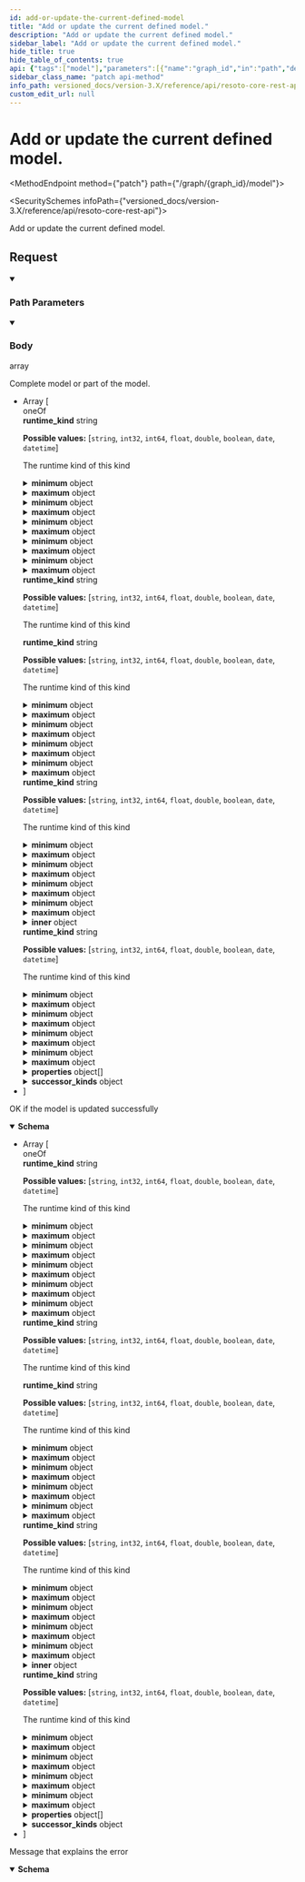 ```yaml
---
id: add-or-update-the-current-defined-model
title: "Add or update the current defined model."
description: "Add or update the current defined model."
sidebar_label: "Add or update the current defined model."
hide_title: true
hide_table_of_contents: true
api: {"tags":["model"],"parameters":[{"name":"graph_id","in":"path","description":"The identifier of the graph","example":"resoto","required":true,"schema":{"type":"string"}}],"requestBody":{"description":"Complete model or part of the model.","content":{"application/json":{"schema":{"description":"Definition of a kind","type":"array","items":{"oneOf":[{"type":"object","allOf":[{"type":"object","allOf":[{"type":"object","properties":{"fqn":{"type":"string","description":"The fully qualified name of the kind"}},"title":"KindBase"}],"discriminator":{"propertyName":"runtime_kind","mapping":{"string":"circular(StringKind)","int32":{"type":"object","allOf":["circular(SimpleKind)"],"properties":{"minimum":{"oneOf":[{"type":"integer"},{"type":"number"}],"description":"The minimal value of this number"},"maximum":{"oneOf":[{"type":"integer"},{"type":"number"}],"description":"The maximum value of this number"},"enum":{"type":"array","items":{"type":"integer"},"description":"The allowed values of this number enumerated here"}},"title":"NumberKind"},"int64":{"type":"object","allOf":["circular(SimpleKind)"],"properties":{"minimum":{"oneOf":[{"type":"integer"},{"type":"number"}],"description":"The minimal value of this number"},"maximum":{"oneOf":[{"type":"integer"},{"type":"number"}],"description":"The maximum value of this number"},"enum":{"type":"array","items":{"type":"integer"},"description":"The allowed values of this number enumerated here"}},"title":"NumberKind"},"float":{"type":"object","allOf":["circular(SimpleKind)"],"properties":{"minimum":{"oneOf":[{"type":"integer"},{"type":"number"}],"description":"The minimal value of this number"},"maximum":{"oneOf":[{"type":"integer"},{"type":"number"}],"description":"The maximum value of this number"},"enum":{"type":"array","items":{"type":"integer"},"description":"The allowed values of this number enumerated here"}},"title":"NumberKind"},"double":{"type":"object","allOf":["circular(SimpleKind)"],"properties":{"minimum":{"oneOf":[{"type":"integer"},{"type":"number"}],"description":"The minimal value of this number"},"maximum":{"oneOf":[{"type":"integer"},{"type":"number"}],"description":"The maximum value of this number"},"enum":{"type":"array","items":{"type":"integer"},"description":"The allowed values of this number enumerated here"}},"title":"NumberKind"},"boolean":{"type":"object","allOf":["circular(SimpleKind)"],"title":"BooleanKind"},"date":{"type":"object","allOf":["circular(SimpleKind)"],"title":"DateKind"},"datetime":{"type":"object","allOf":["circular(SimpleKind)"],"title":"DateTimeKind"}}},"properties":{"runtime_kind":{"type":"string","enum":["string","int32","int64","float","double","boolean","date","datetime"],"description":"The runtime kind of this kind"}},"title":"SimpleKind"}],"properties":{"min_length":{"type":"string","description":"The minimal length of this string"},"max_length":{"type":"string","description":"The maximal length of this string"},"pattern":{"type":"string","description":"The regexp pattern, that this string has to adhere to"},"enum":{"type":"array","items":{"type":"string"},"description":"The allowed values of this string enumerated here"}},"title":"StringKind"},{"type":"object","allOf":[{"type":"object","allOf":[{"type":"object","properties":{"fqn":{"type":"string","description":"The fully qualified name of the kind"}},"title":"KindBase"}],"discriminator":{"propertyName":"runtime_kind","mapping":{"string":{"type":"object","allOf":["circular(SimpleKind)"],"properties":{"min_length":{"type":"string","description":"The minimal length of this string"},"max_length":{"type":"string","description":"The maximal length of this string"},"pattern":{"type":"string","description":"The regexp pattern, that this string has to adhere to"},"enum":{"type":"array","items":{"type":"string"},"description":"The allowed values of this string enumerated here"}},"title":"StringKind"},"int32":"circular(NumberKind)","int64":"circular(NumberKind)","float":"circular(NumberKind)","double":"circular(NumberKind)","boolean":{"type":"object","allOf":["circular(SimpleKind)"],"title":"BooleanKind"},"date":{"type":"object","allOf":["circular(SimpleKind)"],"title":"DateKind"},"datetime":{"type":"object","allOf":["circular(SimpleKind)"],"title":"DateTimeKind"}}},"properties":{"runtime_kind":{"type":"string","enum":["string","int32","int64","float","double","boolean","date","datetime"],"description":"The runtime kind of this kind"}},"title":"SimpleKind"}],"properties":{"minimum":{"oneOf":[{"type":"integer"},{"type":"number"}],"description":"The minimal value of this number"},"maximum":{"oneOf":[{"type":"integer"},{"type":"number"}],"description":"The maximum value of this number"},"enum":{"type":"array","items":{"type":"integer"},"description":"The allowed values of this number enumerated here"}},"title":"NumberKind"},{"type":"object","allOf":[{"type":"object","allOf":[{"type":"object","properties":{"fqn":{"type":"string","description":"The fully qualified name of the kind"}},"title":"KindBase"}],"discriminator":{"propertyName":"runtime_kind","mapping":{"string":{"type":"object","allOf":["circular(SimpleKind)"],"properties":{"min_length":{"type":"string","description":"The minimal length of this string"},"max_length":{"type":"string","description":"The maximal length of this string"},"pattern":{"type":"string","description":"The regexp pattern, that this string has to adhere to"},"enum":{"type":"array","items":{"type":"string"},"description":"The allowed values of this string enumerated here"}},"title":"StringKind"},"int32":{"type":"object","allOf":["circular(SimpleKind)"],"properties":{"minimum":{"oneOf":[{"type":"integer"},{"type":"number"}],"description":"The minimal value of this number"},"maximum":{"oneOf":[{"type":"integer"},{"type":"number"}],"description":"The maximum value of this number"},"enum":{"type":"array","items":{"type":"integer"},"description":"The allowed values of this number enumerated here"}},"title":"NumberKind"},"int64":{"type":"object","allOf":["circular(SimpleKind)"],"properties":{"minimum":{"oneOf":[{"type":"integer"},{"type":"number"}],"description":"The minimal value of this number"},"maximum":{"oneOf":[{"type":"integer"},{"type":"number"}],"description":"The maximum value of this number"},"enum":{"type":"array","items":{"type":"integer"},"description":"The allowed values of this number enumerated here"}},"title":"NumberKind"},"float":{"type":"object","allOf":["circular(SimpleKind)"],"properties":{"minimum":{"oneOf":[{"type":"integer"},{"type":"number"}],"description":"The minimal value of this number"},"maximum":{"oneOf":[{"type":"integer"},{"type":"number"}],"description":"The maximum value of this number"},"enum":{"type":"array","items":{"type":"integer"},"description":"The allowed values of this number enumerated here"}},"title":"NumberKind"},"double":{"type":"object","allOf":["circular(SimpleKind)"],"properties":{"minimum":{"oneOf":[{"type":"integer"},{"type":"number"}],"description":"The minimal value of this number"},"maximum":{"oneOf":[{"type":"integer"},{"type":"number"}],"description":"The maximum value of this number"},"enum":{"type":"array","items":{"type":"integer"},"description":"The allowed values of this number enumerated here"}},"title":"NumberKind"},"boolean":"circular(BooleanKind)","date":{"type":"object","allOf":["circular(SimpleKind)"],"title":"DateKind"},"datetime":{"type":"object","allOf":["circular(SimpleKind)"],"title":"DateTimeKind"}}},"properties":{"runtime_kind":{"type":"string","enum":["string","int32","int64","float","double","boolean","date","datetime"],"description":"The runtime kind of this kind"}},"title":"SimpleKind"}],"title":"BooleanKind"},{"type":"object","allOf":[{"type":"object","allOf":[{"type":"object","properties":{"fqn":{"type":"string","description":"The fully qualified name of the kind"}},"title":"KindBase"}],"discriminator":{"propertyName":"runtime_kind","mapping":{"string":{"type":"object","allOf":["circular(SimpleKind)"],"properties":{"min_length":{"type":"string","description":"The minimal length of this string"},"max_length":{"type":"string","description":"The maximal length of this string"},"pattern":{"type":"string","description":"The regexp pattern, that this string has to adhere to"},"enum":{"type":"array","items":{"type":"string"},"description":"The allowed values of this string enumerated here"}},"title":"StringKind"},"int32":{"type":"object","allOf":["circular(SimpleKind)"],"properties":{"minimum":{"oneOf":[{"type":"integer"},{"type":"number"}],"description":"The minimal value of this number"},"maximum":{"oneOf":[{"type":"integer"},{"type":"number"}],"description":"The maximum value of this number"},"enum":{"type":"array","items":{"type":"integer"},"description":"The allowed values of this number enumerated here"}},"title":"NumberKind"},"int64":{"type":"object","allOf":["circular(SimpleKind)"],"properties":{"minimum":{"oneOf":[{"type":"integer"},{"type":"number"}],"description":"The minimal value of this number"},"maximum":{"oneOf":[{"type":"integer"},{"type":"number"}],"description":"The maximum value of this number"},"enum":{"type":"array","items":{"type":"integer"},"description":"The allowed values of this number enumerated here"}},"title":"NumberKind"},"float":{"type":"object","allOf":["circular(SimpleKind)"],"properties":{"minimum":{"oneOf":[{"type":"integer"},{"type":"number"}],"description":"The minimal value of this number"},"maximum":{"oneOf":[{"type":"integer"},{"type":"number"}],"description":"The maximum value of this number"},"enum":{"type":"array","items":{"type":"integer"},"description":"The allowed values of this number enumerated here"}},"title":"NumberKind"},"double":{"type":"object","allOf":["circular(SimpleKind)"],"properties":{"minimum":{"oneOf":[{"type":"integer"},{"type":"number"}],"description":"The minimal value of this number"},"maximum":{"oneOf":[{"type":"integer"},{"type":"number"}],"description":"The maximum value of this number"},"enum":{"type":"array","items":{"type":"integer"},"description":"The allowed values of this number enumerated here"}},"title":"NumberKind"},"boolean":{"type":"object","allOf":["circular(SimpleKind)"],"title":"BooleanKind"},"date":{"type":"object","allOf":["circular(SimpleKind)"],"title":"DateKind"},"datetime":"circular(DateTimeKind)"}},"properties":{"runtime_kind":{"type":"string","enum":["string","int32","int64","float","double","boolean","date","datetime"],"description":"The runtime kind of this kind"}},"title":"SimpleKind"}],"title":"DateTimeKind"},{"type":"object","allOf":[{"type":"object","properties":{"fqn":{"type":"string","description":"The fully qualified name of the kind"}},"title":"KindBase"}],"properties":{"inner":{"type":"object","properties":{"fqn":{"type":"string","description":"The fully qualified name of the kind"}},"title":"KindBase"}},"title":"ArrayKind"},{"type":"object","allOf":[{"type":"object","allOf":[{"type":"object","properties":{"fqn":{"type":"string","description":"The fully qualified name of the kind"}},"title":"KindBase"}],"discriminator":{"propertyName":"runtime_kind","mapping":{"string":{"type":"object","allOf":["circular(SimpleKind)"],"properties":{"min_length":{"type":"string","description":"The minimal length of this string"},"max_length":{"type":"string","description":"The maximal length of this string"},"pattern":{"type":"string","description":"The regexp pattern, that this string has to adhere to"},"enum":{"type":"array","items":{"type":"string"},"description":"The allowed values of this string enumerated here"}},"title":"StringKind"},"int32":{"type":"object","allOf":["circular(SimpleKind)"],"properties":{"minimum":{"oneOf":[{"type":"integer"},{"type":"number"}],"description":"The minimal value of this number"},"maximum":{"oneOf":[{"type":"integer"},{"type":"number"}],"description":"The maximum value of this number"},"enum":{"type":"array","items":{"type":"integer"},"description":"The allowed values of this number enumerated here"}},"title":"NumberKind"},"int64":{"type":"object","allOf":["circular(SimpleKind)"],"properties":{"minimum":{"oneOf":[{"type":"integer"},{"type":"number"}],"description":"The minimal value of this number"},"maximum":{"oneOf":[{"type":"integer"},{"type":"number"}],"description":"The maximum value of this number"},"enum":{"type":"array","items":{"type":"integer"},"description":"The allowed values of this number enumerated here"}},"title":"NumberKind"},"float":{"type":"object","allOf":["circular(SimpleKind)"],"properties":{"minimum":{"oneOf":[{"type":"integer"},{"type":"number"}],"description":"The minimal value of this number"},"maximum":{"oneOf":[{"type":"integer"},{"type":"number"}],"description":"The maximum value of this number"},"enum":{"type":"array","items":{"type":"integer"},"description":"The allowed values of this number enumerated here"}},"title":"NumberKind"},"double":{"type":"object","allOf":["circular(SimpleKind)"],"properties":{"minimum":{"oneOf":[{"type":"integer"},{"type":"number"}],"description":"The minimal value of this number"},"maximum":{"oneOf":[{"type":"integer"},{"type":"number"}],"description":"The maximum value of this number"},"enum":{"type":"array","items":{"type":"integer"},"description":"The allowed values of this number enumerated here"}},"title":"NumberKind"},"boolean":{"type":"object","allOf":["circular(SimpleKind)"],"title":"BooleanKind"},"date":"circular(DateKind)","datetime":{"type":"object","allOf":["circular(SimpleKind)"],"title":"DateTimeKind"}}},"properties":{"runtime_kind":{"type":"string","enum":["string","int32","int64","float","double","boolean","date","datetime"],"description":"The runtime kind of this kind"}},"title":"SimpleKind"}],"title":"DateKind"},{"type":"object","allOf":[{"type":"object","properties":{"fqn":{"type":"string","description":"The fully qualified name of the kind"}},"title":"KindBase"}],"properties":{"bases":{"type":"array","items":{"type":"string"},"description":"In case of inheritance, this defines the base kinds."},"properties":{"type":"array","description":"Defines all properties of this complex kind","items":{"type":"object","properties":{"name":{"type":"string","description":"The name of this property"},"kind":{"type":"string","description":"The fully qualified kind of this property"},"required":{"type":"boolean","description":"Defines if this property is required or not","default":false},"description":{"type":"string","description":"Some human readable description of this property"}},"title":"Property"}},"allow_unknown_props":{"type":"boolean","default":false,"description":"In case properties are accepted, that are not listed in the model"},"successor_kinds":{"description":"Dictionary of successor kinds.","example":"{ \"default\": [\"kind1\", \"kind2\"], \"delete\": [\"kind3\"] }\n","type":"object","additionalProperties":{"type":"array","items":{"type":"string"}}}},"title":"ComplexKind"},{"type":"object","description":"A simple dictionary where all keys and values are strings","allOf":[{"type":"object","properties":{"fqn":{"type":"string","description":"The fully qualified name of the kind"}},"title":"KindBase"}],"title":"StringDictKind"}]},"example":[{"fqn":"test.dice","runtime_kind":"int32","description":"A dice has 6 sides.","minimum":1,"maximum":6},{"fqn":"test.social_security_number","runtime_kind":"string","description":"A dice has 6 sides.","pattern":"^(?!666|000|9\\d{2})\\d{3}-(?!00)\\d{2}-(?!0{4})\\d{4}$"},{"fqn":"test.base","properties":[{"name":"kind","kind":"string","required":true,"description":"The kind of this compound type."},{"name":"name","kind":"string","description":"The name of the resource.","required":true},{"name":"tags","kind":"dictionary[string, string]","description":"Tags that describe the resource.","required":false}]},{"fqn":"test.person","bases":["test.base"],"properties":[{"name":"fortune","kind":"test.dice","description":"The current dice value.","required":true},{"name":"ssn","kind":"test.social_security_number","description":"The social security number of this person.","required":true}]}],"title":"Kind"}}}},"responses":{"200":{"description":"OK if the model is updated successfully","content":{"application/json":{"schema":{"description":"Definition of a kind","type":"array","items":{"oneOf":[{"type":"object","allOf":[{"type":"object","allOf":[{"type":"object","properties":{"fqn":{"type":"string","description":"The fully qualified name of the kind"}},"title":"KindBase"}],"discriminator":{"propertyName":"runtime_kind","mapping":{"string":"circular(StringKind)","int32":{"type":"object","allOf":["circular(SimpleKind)"],"properties":{"minimum":{"oneOf":[{"type":"integer"},{"type":"number"}],"description":"The minimal value of this number"},"maximum":{"oneOf":[{"type":"integer"},{"type":"number"}],"description":"The maximum value of this number"},"enum":{"type":"array","items":{"type":"integer"},"description":"The allowed values of this number enumerated here"}},"title":"NumberKind"},"int64":{"type":"object","allOf":["circular(SimpleKind)"],"properties":{"minimum":{"oneOf":[{"type":"integer"},{"type":"number"}],"description":"The minimal value of this number"},"maximum":{"oneOf":[{"type":"integer"},{"type":"number"}],"description":"The maximum value of this number"},"enum":{"type":"array","items":{"type":"integer"},"description":"The allowed values of this number enumerated here"}},"title":"NumberKind"},"float":{"type":"object","allOf":["circular(SimpleKind)"],"properties":{"minimum":{"oneOf":[{"type":"integer"},{"type":"number"}],"description":"The minimal value of this number"},"maximum":{"oneOf":[{"type":"integer"},{"type":"number"}],"description":"The maximum value of this number"},"enum":{"type":"array","items":{"type":"integer"},"description":"The allowed values of this number enumerated here"}},"title":"NumberKind"},"double":{"type":"object","allOf":["circular(SimpleKind)"],"properties":{"minimum":{"oneOf":[{"type":"integer"},{"type":"number"}],"description":"The minimal value of this number"},"maximum":{"oneOf":[{"type":"integer"},{"type":"number"}],"description":"The maximum value of this number"},"enum":{"type":"array","items":{"type":"integer"},"description":"The allowed values of this number enumerated here"}},"title":"NumberKind"},"boolean":{"type":"object","allOf":["circular(SimpleKind)"],"title":"BooleanKind"},"date":{"type":"object","allOf":["circular(SimpleKind)"],"title":"DateKind"},"datetime":{"type":"object","allOf":["circular(SimpleKind)"],"title":"DateTimeKind"}}},"properties":{"runtime_kind":{"type":"string","enum":["string","int32","int64","float","double","boolean","date","datetime"],"description":"The runtime kind of this kind"}},"title":"SimpleKind"}],"properties":{"min_length":{"type":"string","description":"The minimal length of this string"},"max_length":{"type":"string","description":"The maximal length of this string"},"pattern":{"type":"string","description":"The regexp pattern, that this string has to adhere to"},"enum":{"type":"array","items":{"type":"string"},"description":"The allowed values of this string enumerated here"}},"title":"StringKind"},{"type":"object","allOf":[{"type":"object","allOf":[{"type":"object","properties":{"fqn":{"type":"string","description":"The fully qualified name of the kind"}},"title":"KindBase"}],"discriminator":{"propertyName":"runtime_kind","mapping":{"string":{"type":"object","allOf":["circular(SimpleKind)"],"properties":{"min_length":{"type":"string","description":"The minimal length of this string"},"max_length":{"type":"string","description":"The maximal length of this string"},"pattern":{"type":"string","description":"The regexp pattern, that this string has to adhere to"},"enum":{"type":"array","items":{"type":"string"},"description":"The allowed values of this string enumerated here"}},"title":"StringKind"},"int32":"circular(NumberKind)","int64":"circular(NumberKind)","float":"circular(NumberKind)","double":"circular(NumberKind)","boolean":{"type":"object","allOf":["circular(SimpleKind)"],"title":"BooleanKind"},"date":{"type":"object","allOf":["circular(SimpleKind)"],"title":"DateKind"},"datetime":{"type":"object","allOf":["circular(SimpleKind)"],"title":"DateTimeKind"}}},"properties":{"runtime_kind":{"type":"string","enum":["string","int32","int64","float","double","boolean","date","datetime"],"description":"The runtime kind of this kind"}},"title":"SimpleKind"}],"properties":{"minimum":{"oneOf":[{"type":"integer"},{"type":"number"}],"description":"The minimal value of this number"},"maximum":{"oneOf":[{"type":"integer"},{"type":"number"}],"description":"The maximum value of this number"},"enum":{"type":"array","items":{"type":"integer"},"description":"The allowed values of this number enumerated here"}},"title":"NumberKind"},{"type":"object","allOf":[{"type":"object","allOf":[{"type":"object","properties":{"fqn":{"type":"string","description":"The fully qualified name of the kind"}},"title":"KindBase"}],"discriminator":{"propertyName":"runtime_kind","mapping":{"string":{"type":"object","allOf":["circular(SimpleKind)"],"properties":{"min_length":{"type":"string","description":"The minimal length of this string"},"max_length":{"type":"string","description":"The maximal length of this string"},"pattern":{"type":"string","description":"The regexp pattern, that this string has to adhere to"},"enum":{"type":"array","items":{"type":"string"},"description":"The allowed values of this string enumerated here"}},"title":"StringKind"},"int32":{"type":"object","allOf":["circular(SimpleKind)"],"properties":{"minimum":{"oneOf":[{"type":"integer"},{"type":"number"}],"description":"The minimal value of this number"},"maximum":{"oneOf":[{"type":"integer"},{"type":"number"}],"description":"The maximum value of this number"},"enum":{"type":"array","items":{"type":"integer"},"description":"The allowed values of this number enumerated here"}},"title":"NumberKind"},"int64":{"type":"object","allOf":["circular(SimpleKind)"],"properties":{"minimum":{"oneOf":[{"type":"integer"},{"type":"number"}],"description":"The minimal value of this number"},"maximum":{"oneOf":[{"type":"integer"},{"type":"number"}],"description":"The maximum value of this number"},"enum":{"type":"array","items":{"type":"integer"},"description":"The allowed values of this number enumerated here"}},"title":"NumberKind"},"float":{"type":"object","allOf":["circular(SimpleKind)"],"properties":{"minimum":{"oneOf":[{"type":"integer"},{"type":"number"}],"description":"The minimal value of this number"},"maximum":{"oneOf":[{"type":"integer"},{"type":"number"}],"description":"The maximum value of this number"},"enum":{"type":"array","items":{"type":"integer"},"description":"The allowed values of this number enumerated here"}},"title":"NumberKind"},"double":{"type":"object","allOf":["circular(SimpleKind)"],"properties":{"minimum":{"oneOf":[{"type":"integer"},{"type":"number"}],"description":"The minimal value of this number"},"maximum":{"oneOf":[{"type":"integer"},{"type":"number"}],"description":"The maximum value of this number"},"enum":{"type":"array","items":{"type":"integer"},"description":"The allowed values of this number enumerated here"}},"title":"NumberKind"},"boolean":"circular(BooleanKind)","date":{"type":"object","allOf":["circular(SimpleKind)"],"title":"DateKind"},"datetime":{"type":"object","allOf":["circular(SimpleKind)"],"title":"DateTimeKind"}}},"properties":{"runtime_kind":{"type":"string","enum":["string","int32","int64","float","double","boolean","date","datetime"],"description":"The runtime kind of this kind"}},"title":"SimpleKind"}],"title":"BooleanKind"},{"type":"object","allOf":[{"type":"object","allOf":[{"type":"object","properties":{"fqn":{"type":"string","description":"The fully qualified name of the kind"}},"title":"KindBase"}],"discriminator":{"propertyName":"runtime_kind","mapping":{"string":{"type":"object","allOf":["circular(SimpleKind)"],"properties":{"min_length":{"type":"string","description":"The minimal length of this string"},"max_length":{"type":"string","description":"The maximal length of this string"},"pattern":{"type":"string","description":"The regexp pattern, that this string has to adhere to"},"enum":{"type":"array","items":{"type":"string"},"description":"The allowed values of this string enumerated here"}},"title":"StringKind"},"int32":{"type":"object","allOf":["circular(SimpleKind)"],"properties":{"minimum":{"oneOf":[{"type":"integer"},{"type":"number"}],"description":"The minimal value of this number"},"maximum":{"oneOf":[{"type":"integer"},{"type":"number"}],"description":"The maximum value of this number"},"enum":{"type":"array","items":{"type":"integer"},"description":"The allowed values of this number enumerated here"}},"title":"NumberKind"},"int64":{"type":"object","allOf":["circular(SimpleKind)"],"properties":{"minimum":{"oneOf":[{"type":"integer"},{"type":"number"}],"description":"The minimal value of this number"},"maximum":{"oneOf":[{"type":"integer"},{"type":"number"}],"description":"The maximum value of this number"},"enum":{"type":"array","items":{"type":"integer"},"description":"The allowed values of this number enumerated here"}},"title":"NumberKind"},"float":{"type":"object","allOf":["circular(SimpleKind)"],"properties":{"minimum":{"oneOf":[{"type":"integer"},{"type":"number"}],"description":"The minimal value of this number"},"maximum":{"oneOf":[{"type":"integer"},{"type":"number"}],"description":"The maximum value of this number"},"enum":{"type":"array","items":{"type":"integer"},"description":"The allowed values of this number enumerated here"}},"title":"NumberKind"},"double":{"type":"object","allOf":["circular(SimpleKind)"],"properties":{"minimum":{"oneOf":[{"type":"integer"},{"type":"number"}],"description":"The minimal value of this number"},"maximum":{"oneOf":[{"type":"integer"},{"type":"number"}],"description":"The maximum value of this number"},"enum":{"type":"array","items":{"type":"integer"},"description":"The allowed values of this number enumerated here"}},"title":"NumberKind"},"boolean":{"type":"object","allOf":["circular(SimpleKind)"],"title":"BooleanKind"},"date":{"type":"object","allOf":["circular(SimpleKind)"],"title":"DateKind"},"datetime":"circular(DateTimeKind)"}},"properties":{"runtime_kind":{"type":"string","enum":["string","int32","int64","float","double","boolean","date","datetime"],"description":"The runtime kind of this kind"}},"title":"SimpleKind"}],"title":"DateTimeKind"},{"type":"object","allOf":[{"type":"object","properties":{"fqn":{"type":"string","description":"The fully qualified name of the kind"}},"title":"KindBase"}],"properties":{"inner":{"type":"object","properties":{"fqn":{"type":"string","description":"The fully qualified name of the kind"}},"title":"KindBase"}},"title":"ArrayKind"},{"type":"object","allOf":[{"type":"object","allOf":[{"type":"object","properties":{"fqn":{"type":"string","description":"The fully qualified name of the kind"}},"title":"KindBase"}],"discriminator":{"propertyName":"runtime_kind","mapping":{"string":{"type":"object","allOf":["circular(SimpleKind)"],"properties":{"min_length":{"type":"string","description":"The minimal length of this string"},"max_length":{"type":"string","description":"The maximal length of this string"},"pattern":{"type":"string","description":"The regexp pattern, that this string has to adhere to"},"enum":{"type":"array","items":{"type":"string"},"description":"The allowed values of this string enumerated here"}},"title":"StringKind"},"int32":{"type":"object","allOf":["circular(SimpleKind)"],"properties":{"minimum":{"oneOf":[{"type":"integer"},{"type":"number"}],"description":"The minimal value of this number"},"maximum":{"oneOf":[{"type":"integer"},{"type":"number"}],"description":"The maximum value of this number"},"enum":{"type":"array","items":{"type":"integer"},"description":"The allowed values of this number enumerated here"}},"title":"NumberKind"},"int64":{"type":"object","allOf":["circular(SimpleKind)"],"properties":{"minimum":{"oneOf":[{"type":"integer"},{"type":"number"}],"description":"The minimal value of this number"},"maximum":{"oneOf":[{"type":"integer"},{"type":"number"}],"description":"The maximum value of this number"},"enum":{"type":"array","items":{"type":"integer"},"description":"The allowed values of this number enumerated here"}},"title":"NumberKind"},"float":{"type":"object","allOf":["circular(SimpleKind)"],"properties":{"minimum":{"oneOf":[{"type":"integer"},{"type":"number"}],"description":"The minimal value of this number"},"maximum":{"oneOf":[{"type":"integer"},{"type":"number"}],"description":"The maximum value of this number"},"enum":{"type":"array","items":{"type":"integer"},"description":"The allowed values of this number enumerated here"}},"title":"NumberKind"},"double":{"type":"object","allOf":["circular(SimpleKind)"],"properties":{"minimum":{"oneOf":[{"type":"integer"},{"type":"number"}],"description":"The minimal value of this number"},"maximum":{"oneOf":[{"type":"integer"},{"type":"number"}],"description":"The maximum value of this number"},"enum":{"type":"array","items":{"type":"integer"},"description":"The allowed values of this number enumerated here"}},"title":"NumberKind"},"boolean":{"type":"object","allOf":["circular(SimpleKind)"],"title":"BooleanKind"},"date":"circular(DateKind)","datetime":{"type":"object","allOf":["circular(SimpleKind)"],"title":"DateTimeKind"}}},"properties":{"runtime_kind":{"type":"string","enum":["string","int32","int64","float","double","boolean","date","datetime"],"description":"The runtime kind of this kind"}},"title":"SimpleKind"}],"title":"DateKind"},{"type":"object","allOf":[{"type":"object","properties":{"fqn":{"type":"string","description":"The fully qualified name of the kind"}},"title":"KindBase"}],"properties":{"bases":{"type":"array","items":{"type":"string"},"description":"In case of inheritance, this defines the base kinds."},"properties":{"type":"array","description":"Defines all properties of this complex kind","items":{"type":"object","properties":{"name":{"type":"string","description":"The name of this property"},"kind":{"type":"string","description":"The fully qualified kind of this property"},"required":{"type":"boolean","description":"Defines if this property is required or not","default":false},"description":{"type":"string","description":"Some human readable description of this property"}},"title":"Property"}},"allow_unknown_props":{"type":"boolean","default":false,"description":"In case properties are accepted, that are not listed in the model"},"successor_kinds":{"description":"Dictionary of successor kinds.","example":"{ \"default\": [\"kind1\", \"kind2\"], \"delete\": [\"kind3\"] }\n","type":"object","additionalProperties":{"type":"array","items":{"type":"string"}}}},"title":"ComplexKind"},{"type":"object","description":"A simple dictionary where all keys and values are strings","allOf":[{"type":"object","properties":{"fqn":{"type":"string","description":"The fully qualified name of the kind"}},"title":"KindBase"}],"title":"StringDictKind"}]},"example":[{"fqn":"test.dice","runtime_kind":"int32","description":"A dice has 6 sides.","minimum":1,"maximum":6},{"fqn":"test.social_security_number","runtime_kind":"string","description":"A dice has 6 sides.","pattern":"^(?!666|000|9\\d{2})\\d{3}-(?!00)\\d{2}-(?!0{4})\\d{4}$"},{"fqn":"test.base","properties":[{"name":"kind","kind":"string","required":true,"description":"The kind of this compound type."},{"name":"name","kind":"string","description":"The name of the resource.","required":true},{"name":"tags","kind":"dictionary[string, string]","description":"Tags that describe the resource.","required":false}]},{"fqn":"test.person","bases":["test.base"],"properties":[{"name":"fortune","kind":"test.dice","description":"The current dice value.","required":true},{"name":"ssn","kind":"test.social_security_number","description":"The social security number of this person.","required":true}]}],"title":"Kind"}}}},"400":{"description":"Message that explains the error","content":{"text/plain":{"schema":{"type":"string"}}}}},"description":"Add or update the current defined model.","method":"patch","path":"/graph/{graph_id}/model","servers":[{"url":"https://{host}:{port}","variables":{"host":{"default":"localhost"},"port":{"default":"8900"}}}],"jsonRequestBodyExample":[{"fqn":"test.dice","runtime_kind":"int32","description":"A dice has 6 sides.","minimum":1,"maximum":6},{"fqn":"test.social_security_number","runtime_kind":"string","description":"A dice has 6 sides.","pattern":"^(?!666|000|9\\d{2})\\d{3}-(?!00)\\d{2}-(?!0{4})\\d{4}$"},{"fqn":"test.base","properties":[{"name":"kind","kind":"string","required":true,"description":"The kind of this compound type."},{"name":"name","kind":"string","description":"The name of the resource.","required":true},{"name":"tags","kind":"dictionary[string, string]","description":"Tags that describe the resource.","required":false}]},{"fqn":"test.person","bases":["test.base"],"properties":[{"name":"fortune","kind":"test.dice","description":"The current dice value.","required":true},{"name":"ssn","kind":"test.social_security_number","description":"The social security number of this person.","required":true}]}],"info":{"title":"Resoto Core REST API","version":"V1"},"postman":{"name":"Add or update the current defined model.","description":{"type":"text/plain"},"url":{"path":["graph",":graph_id","model"],"host":["{{baseUrl}}"],"query":[],"variable":[{"disabled":false,"description":{"content":"(Required) The identifier of the graph","type":"text/plain"},"type":"any","value":"","key":"graph_id"}]},"header":[{"key":"Content-Type","value":"application/json"},{"key":"Accept","value":"application/json"}],"method":"PATCH","body":{"mode":"raw","raw":"\"\"","options":{"raw":{"language":"json"}}}}}
sidebar_class_name: "patch api-method"
info_path: versioned_docs/version-3.X/reference/api/resoto-core-rest-api
custom_edit_url: null
---
```



<h1 className={"openapi__heading"}>Add or update the current defined model.</h1>

<MethodEndpoint method={"patch"} path={"/graph/{graph_id}/model"}></MethodEndpoint>

<SecuritySchemes infoPath={"versioned_docs/version-3.X/reference/api/resoto-core-rest-api"}></SecuritySchemes>

Add or update the current defined model.

## Request

<details style={{"marginBottom":"1rem"}} className={"openapi-markdown__details"} data-collapsed={false} open={true}><summary style={{}}><h3 className={"openapi-markdown__details-summary-header-params"}>Path Parameters</h3></summary><div><ul><ParamsItem className={"paramsItem"} param={{"name":"graph_id","in":"path","description":"The identifier of the graph","example":"resoto","required":true,"schema":{"type":"string"}}}></ParamsItem></ul></div></details><MimeTabs className={"openapi-tabs__mime"}><TabItem label={"application/json"} value={"application/json-schema"}><details style={{}} className={"openapi-markdown__details mime"} data-collapsed={false} open={true}><summary style={{}} className={"openapi-markdown__details-summary-mime"}><h3 className={"openapi-markdown__details-summary-header-body"}>Body</h3><span style={{"opacity":"0.6"}}> array</span></summary><div style={{"textAlign":"left","marginLeft":"1rem"}}><div style={{"marginTop":"1rem","marginBottom":"1rem"}}>

Complete model or part of the model.

</div></div><ul style={{"marginLeft":"1rem"}}><li><div style={{"fontSize":"var(--ifm-code-font-size)","opacity":"0.6","marginLeft":"-.5rem","paddingBottom":".5rem"}}>Array [</div></li><div><span className={"badge badge--info"}>oneOf</span><SchemaTabs><TabItem label={"StringKind"} value={"0-item-properties"}><SchemaItem collapsible={false} name={"min_length"} required={false} schemaName={"string"} qualifierMessage={undefined} schema={{"type":"string","description":"The minimal length of this string"}}></SchemaItem><SchemaItem collapsible={false} name={"max_length"} required={false} schemaName={"string"} qualifierMessage={undefined} schema={{"type":"string","description":"The maximal length of this string"}}></SchemaItem><SchemaItem collapsible={false} name={"pattern"} required={false} schemaName={"string"} qualifierMessage={undefined} schema={{"type":"string","description":"The regexp pattern, that this string has to adhere to"}}></SchemaItem><SchemaItem collapsible={false} name={"enum"} required={false} schemaName={"string[]"} qualifierMessage={undefined} schema={{"type":"array","items":{"type":"string"},"description":"The allowed values of this string enumerated here"}}></SchemaItem><div className={"openapi-discriminator__item openapi-schema__list-item"}><div><span className={"openapi-schema__container"}><strong className={"openapi-discriminator__name openapi-schema__property"}>runtime_kind</strong><span className={"openapi-schema__name"}> string</span></span><div style={{"paddingLeft":"1rem"}}>

**Possible values:** [`string`, `int32`, `int64`, `float`, `double`, `boolean`, `date`, `datetime`]

</div><div style={{"paddingLeft":"1rem"}}>

The runtime kind of this kind

</div><DiscriminatorTabs className={"openapi-tabs__discriminator"}><TabItem label={"string"} value={"0-item-discriminator"}><SchemaItem collapsible={false} name={"any"} required={false} schemaName={undefined} qualifierMessage={undefined} schema={"circular(StringKind)"}></SchemaItem></TabItem><TabItem label={"int32"} value={"1-item-discriminator"}><SchemaItem collapsible={true} className={"schemaItem"}><details style={{}} className={"openapi-markdown__details"}><summary style={{}}><span className={"openapi-schema__container"}><strong className={"openapi-schema__property"}>minimum</strong><span className={"openapi-schema__name"}> object</span></span></summary><div style={{"marginLeft":"1rem"}}><div style={{"marginTop":".5rem","marginBottom":".5rem"}}>

The minimal value of this number

</div><div><span className={"badge badge--info"}>oneOf</span><SchemaTabs><TabItem label={"MOD1"} value={"0-item-properties"}><SchemaItem collapsible={false} name={"integer"} required={false} schemaName={undefined} qualifierMessage={undefined} schema={{"type":"integer"}}></SchemaItem></TabItem><TabItem label={"MOD2"} value={"1-item-properties"}><SchemaItem collapsible={false} name={"number"} required={false} schemaName={undefined} qualifierMessage={undefined} schema={{"type":"number"}}></SchemaItem></TabItem></SchemaTabs></div></div></details></SchemaItem><SchemaItem collapsible={true} className={"schemaItem"}><details style={{}} className={"openapi-markdown__details"}><summary style={{}}><span className={"openapi-schema__container"}><strong className={"openapi-schema__property"}>maximum</strong><span className={"openapi-schema__name"}> object</span></span></summary><div style={{"marginLeft":"1rem"}}><div style={{"marginTop":".5rem","marginBottom":".5rem"}}>

The maximum value of this number

</div><div><span className={"badge badge--info"}>oneOf</span><SchemaTabs><TabItem label={"MOD1"} value={"0-item-properties"}><SchemaItem collapsible={false} name={"integer"} required={false} schemaName={undefined} qualifierMessage={undefined} schema={{"type":"integer"}}></SchemaItem></TabItem><TabItem label={"MOD2"} value={"1-item-properties"}><SchemaItem collapsible={false} name={"number"} required={false} schemaName={undefined} qualifierMessage={undefined} schema={{"type":"number"}}></SchemaItem></TabItem></SchemaTabs></div></div></details></SchemaItem><SchemaItem collapsible={false} name={"enum"} required={false} schemaName={"integer[]"} qualifierMessage={undefined} schema={{"type":"array","items":{"type":"integer"},"description":"The allowed values of this number enumerated here"}}></SchemaItem></TabItem><TabItem label={"int64"} value={"2-item-discriminator"}><SchemaItem collapsible={true} className={"schemaItem"}><details style={{}} className={"openapi-markdown__details"}><summary style={{}}><span className={"openapi-schema__container"}><strong className={"openapi-schema__property"}>minimum</strong><span className={"openapi-schema__name"}> object</span></span></summary><div style={{"marginLeft":"1rem"}}><div style={{"marginTop":".5rem","marginBottom":".5rem"}}>

The minimal value of this number

</div><div><span className={"badge badge--info"}>oneOf</span><SchemaTabs><TabItem label={"MOD1"} value={"0-item-properties"}><SchemaItem collapsible={false} name={"integer"} required={false} schemaName={undefined} qualifierMessage={undefined} schema={{"type":"integer"}}></SchemaItem></TabItem><TabItem label={"MOD2"} value={"1-item-properties"}><SchemaItem collapsible={false} name={"number"} required={false} schemaName={undefined} qualifierMessage={undefined} schema={{"type":"number"}}></SchemaItem></TabItem></SchemaTabs></div></div></details></SchemaItem><SchemaItem collapsible={true} className={"schemaItem"}><details style={{}} className={"openapi-markdown__details"}><summary style={{}}><span className={"openapi-schema__container"}><strong className={"openapi-schema__property"}>maximum</strong><span className={"openapi-schema__name"}> object</span></span></summary><div style={{"marginLeft":"1rem"}}><div style={{"marginTop":".5rem","marginBottom":".5rem"}}>

The maximum value of this number

</div><div><span className={"badge badge--info"}>oneOf</span><SchemaTabs><TabItem label={"MOD1"} value={"0-item-properties"}><SchemaItem collapsible={false} name={"integer"} required={false} schemaName={undefined} qualifierMessage={undefined} schema={{"type":"integer"}}></SchemaItem></TabItem><TabItem label={"MOD2"} value={"1-item-properties"}><SchemaItem collapsible={false} name={"number"} required={false} schemaName={undefined} qualifierMessage={undefined} schema={{"type":"number"}}></SchemaItem></TabItem></SchemaTabs></div></div></details></SchemaItem><SchemaItem collapsible={false} name={"enum"} required={false} schemaName={"integer[]"} qualifierMessage={undefined} schema={{"type":"array","items":{"type":"integer"},"description":"The allowed values of this number enumerated here"}}></SchemaItem></TabItem><TabItem label={"float"} value={"3-item-discriminator"}><SchemaItem collapsible={true} className={"schemaItem"}><details style={{}} className={"openapi-markdown__details"}><summary style={{}}><span className={"openapi-schema__container"}><strong className={"openapi-schema__property"}>minimum</strong><span className={"openapi-schema__name"}> object</span></span></summary><div style={{"marginLeft":"1rem"}}><div style={{"marginTop":".5rem","marginBottom":".5rem"}}>

The minimal value of this number

</div><div><span className={"badge badge--info"}>oneOf</span><SchemaTabs><TabItem label={"MOD1"} value={"0-item-properties"}><SchemaItem collapsible={false} name={"integer"} required={false} schemaName={undefined} qualifierMessage={undefined} schema={{"type":"integer"}}></SchemaItem></TabItem><TabItem label={"MOD2"} value={"1-item-properties"}><SchemaItem collapsible={false} name={"number"} required={false} schemaName={undefined} qualifierMessage={undefined} schema={{"type":"number"}}></SchemaItem></TabItem></SchemaTabs></div></div></details></SchemaItem><SchemaItem collapsible={true} className={"schemaItem"}><details style={{}} className={"openapi-markdown__details"}><summary style={{}}><span className={"openapi-schema__container"}><strong className={"openapi-schema__property"}>maximum</strong><span className={"openapi-schema__name"}> object</span></span></summary><div style={{"marginLeft":"1rem"}}><div style={{"marginTop":".5rem","marginBottom":".5rem"}}>

The maximum value of this number

</div><div><span className={"badge badge--info"}>oneOf</span><SchemaTabs><TabItem label={"MOD1"} value={"0-item-properties"}><SchemaItem collapsible={false} name={"integer"} required={false} schemaName={undefined} qualifierMessage={undefined} schema={{"type":"integer"}}></SchemaItem></TabItem><TabItem label={"MOD2"} value={"1-item-properties"}><SchemaItem collapsible={false} name={"number"} required={false} schemaName={undefined} qualifierMessage={undefined} schema={{"type":"number"}}></SchemaItem></TabItem></SchemaTabs></div></div></details></SchemaItem><SchemaItem collapsible={false} name={"enum"} required={false} schemaName={"integer[]"} qualifierMessage={undefined} schema={{"type":"array","items":{"type":"integer"},"description":"The allowed values of this number enumerated here"}}></SchemaItem></TabItem><TabItem label={"double"} value={"4-item-discriminator"}><SchemaItem collapsible={true} className={"schemaItem"}><details style={{}} className={"openapi-markdown__details"}><summary style={{}}><span className={"openapi-schema__container"}><strong className={"openapi-schema__property"}>minimum</strong><span className={"openapi-schema__name"}> object</span></span></summary><div style={{"marginLeft":"1rem"}}><div style={{"marginTop":".5rem","marginBottom":".5rem"}}>

The minimal value of this number

</div><div><span className={"badge badge--info"}>oneOf</span><SchemaTabs><TabItem label={"MOD1"} value={"0-item-properties"}><SchemaItem collapsible={false} name={"integer"} required={false} schemaName={undefined} qualifierMessage={undefined} schema={{"type":"integer"}}></SchemaItem></TabItem><TabItem label={"MOD2"} value={"1-item-properties"}><SchemaItem collapsible={false} name={"number"} required={false} schemaName={undefined} qualifierMessage={undefined} schema={{"type":"number"}}></SchemaItem></TabItem></SchemaTabs></div></div></details></SchemaItem><SchemaItem collapsible={true} className={"schemaItem"}><details style={{}} className={"openapi-markdown__details"}><summary style={{}}><span className={"openapi-schema__container"}><strong className={"openapi-schema__property"}>maximum</strong><span className={"openapi-schema__name"}> object</span></span></summary><div style={{"marginLeft":"1rem"}}><div style={{"marginTop":".5rem","marginBottom":".5rem"}}>

The maximum value of this number

</div><div><span className={"badge badge--info"}>oneOf</span><SchemaTabs><TabItem label={"MOD1"} value={"0-item-properties"}><SchemaItem collapsible={false} name={"integer"} required={false} schemaName={undefined} qualifierMessage={undefined} schema={{"type":"integer"}}></SchemaItem></TabItem><TabItem label={"MOD2"} value={"1-item-properties"}><SchemaItem collapsible={false} name={"number"} required={false} schemaName={undefined} qualifierMessage={undefined} schema={{"type":"number"}}></SchemaItem></TabItem></SchemaTabs></div></div></details></SchemaItem><SchemaItem collapsible={false} name={"enum"} required={false} schemaName={"integer[]"} qualifierMessage={undefined} schema={{"type":"array","items":{"type":"integer"},"description":"The allowed values of this number enumerated here"}}></SchemaItem></TabItem><TabItem label={"boolean"} value={"5-item-discriminator"}><SchemaItem collapsible={false} name={"object"} required={false} schemaName={undefined} qualifierMessage={undefined} schema={{"type":"object","allOf":["circular(SimpleKind)"],"title":"BooleanKind"}}></SchemaItem></TabItem><TabItem label={"date"} value={"6-item-discriminator"}><SchemaItem collapsible={false} name={"object"} required={false} schemaName={undefined} qualifierMessage={undefined} schema={{"type":"object","allOf":["circular(SimpleKind)"],"title":"DateKind"}}></SchemaItem></TabItem><TabItem label={"datetime"} value={"7-item-discriminator"}><SchemaItem collapsible={false} name={"object"} required={false} schemaName={undefined} qualifierMessage={undefined} schema={{"type":"object","allOf":["circular(SimpleKind)"],"title":"DateTimeKind"}}></SchemaItem></TabItem></DiscriminatorTabs></div></div><SchemaItem collapsible={false} name={"fqn"} required={false} schemaName={"string"} qualifierMessage={undefined} schema={{"type":"string","description":"The fully qualified name of the kind"}}></SchemaItem></TabItem><TabItem label={"NumberKind"} value={"1-item-properties"}><SchemaItem collapsible={true} className={"schemaItem"}><details style={{}} className={"openapi-markdown__details"}><summary style={{}}><span className={"openapi-schema__container"}><strong className={"openapi-schema__property"}>minimum</strong><span className={"openapi-schema__name"}> object</span></span></summary><div style={{"marginLeft":"1rem"}}><div style={{"marginTop":".5rem","marginBottom":".5rem"}}>

The minimal value of this number

</div><div><span className={"badge badge--info"}>oneOf</span><SchemaTabs><TabItem label={"MOD1"} value={"0-item-properties"}><SchemaItem collapsible={false} name={"integer"} required={false} schemaName={undefined} qualifierMessage={undefined} schema={{"type":"integer"}}></SchemaItem></TabItem><TabItem label={"MOD2"} value={"1-item-properties"}><SchemaItem collapsible={false} name={"number"} required={false} schemaName={undefined} qualifierMessage={undefined} schema={{"type":"number"}}></SchemaItem></TabItem></SchemaTabs></div></div></details></SchemaItem><SchemaItem collapsible={true} className={"schemaItem"}><details style={{}} className={"openapi-markdown__details"}><summary style={{}}><span className={"openapi-schema__container"}><strong className={"openapi-schema__property"}>maximum</strong><span className={"openapi-schema__name"}> object</span></span></summary><div style={{"marginLeft":"1rem"}}><div style={{"marginTop":".5rem","marginBottom":".5rem"}}>

The maximum value of this number

</div><div><span className={"badge badge--info"}>oneOf</span><SchemaTabs><TabItem label={"MOD1"} value={"0-item-properties"}><SchemaItem collapsible={false} name={"integer"} required={false} schemaName={undefined} qualifierMessage={undefined} schema={{"type":"integer"}}></SchemaItem></TabItem><TabItem label={"MOD2"} value={"1-item-properties"}><SchemaItem collapsible={false} name={"number"} required={false} schemaName={undefined} qualifierMessage={undefined} schema={{"type":"number"}}></SchemaItem></TabItem></SchemaTabs></div></div></details></SchemaItem><SchemaItem collapsible={false} name={"enum"} required={false} schemaName={"integer[]"} qualifierMessage={undefined} schema={{"type":"array","items":{"type":"integer"},"description":"The allowed values of this number enumerated here"}}></SchemaItem><div className={"openapi-discriminator__item openapi-schema__list-item"}><div><span className={"openapi-schema__container"}><strong className={"openapi-discriminator__name openapi-schema__property"}>runtime_kind</strong><span className={"openapi-schema__name"}> string</span></span><div style={{"paddingLeft":"1rem"}}>

**Possible values:** [`string`, `int32`, `int64`, `float`, `double`, `boolean`, `date`, `datetime`]

</div><div style={{"paddingLeft":"1rem"}}>

The runtime kind of this kind

</div><DiscriminatorTabs className={"openapi-tabs__discriminator"}><TabItem label={"string"} value={"0-item-discriminator"}><SchemaItem collapsible={false} name={"min_length"} required={false} schemaName={"string"} qualifierMessage={undefined} schema={{"type":"string","description":"The minimal length of this string"}}></SchemaItem><SchemaItem collapsible={false} name={"max_length"} required={false} schemaName={"string"} qualifierMessage={undefined} schema={{"type":"string","description":"The maximal length of this string"}}></SchemaItem><SchemaItem collapsible={false} name={"pattern"} required={false} schemaName={"string"} qualifierMessage={undefined} schema={{"type":"string","description":"The regexp pattern, that this string has to adhere to"}}></SchemaItem><SchemaItem collapsible={false} name={"enum"} required={false} schemaName={"string[]"} qualifierMessage={undefined} schema={{"type":"array","items":{"type":"string"},"description":"The allowed values of this string enumerated here"}}></SchemaItem></TabItem><TabItem label={"int32"} value={"1-item-discriminator"}><SchemaItem collapsible={false} name={"any"} required={false} schemaName={undefined} qualifierMessage={undefined} schema={"circular(NumberKind)"}></SchemaItem></TabItem><TabItem label={"int64"} value={"2-item-discriminator"}><SchemaItem collapsible={false} name={"any"} required={false} schemaName={undefined} qualifierMessage={undefined} schema={"circular(NumberKind)"}></SchemaItem></TabItem><TabItem label={"float"} value={"3-item-discriminator"}><SchemaItem collapsible={false} name={"any"} required={false} schemaName={undefined} qualifierMessage={undefined} schema={"circular(NumberKind)"}></SchemaItem></TabItem><TabItem label={"double"} value={"4-item-discriminator"}><SchemaItem collapsible={false} name={"any"} required={false} schemaName={undefined} qualifierMessage={undefined} schema={"circular(NumberKind)"}></SchemaItem></TabItem><TabItem label={"boolean"} value={"5-item-discriminator"}><SchemaItem collapsible={false} name={"object"} required={false} schemaName={undefined} qualifierMessage={undefined} schema={{"type":"object","allOf":["circular(SimpleKind)"],"title":"BooleanKind"}}></SchemaItem></TabItem><TabItem label={"date"} value={"6-item-discriminator"}><SchemaItem collapsible={false} name={"object"} required={false} schemaName={undefined} qualifierMessage={undefined} schema={{"type":"object","allOf":["circular(SimpleKind)"],"title":"DateKind"}}></SchemaItem></TabItem><TabItem label={"datetime"} value={"7-item-discriminator"}><SchemaItem collapsible={false} name={"object"} required={false} schemaName={undefined} qualifierMessage={undefined} schema={{"type":"object","allOf":["circular(SimpleKind)"],"title":"DateTimeKind"}}></SchemaItem></TabItem></DiscriminatorTabs></div></div><SchemaItem collapsible={false} name={"fqn"} required={false} schemaName={"string"} qualifierMessage={undefined} schema={{"type":"string","description":"The fully qualified name of the kind"}}></SchemaItem></TabItem><TabItem label={"BooleanKind"} value={"2-item-properties"}><div className={"openapi-discriminator__item openapi-schema__list-item"}><div><span className={"openapi-schema__container"}><strong className={"openapi-discriminator__name openapi-schema__property"}>runtime_kind</strong><span className={"openapi-schema__name"}> string</span></span><div style={{"paddingLeft":"1rem"}}>

**Possible values:** [`string`, `int32`, `int64`, `float`, `double`, `boolean`, `date`, `datetime`]

</div><div style={{"paddingLeft":"1rem"}}>

The runtime kind of this kind

</div><DiscriminatorTabs className={"openapi-tabs__discriminator"}><TabItem label={"string"} value={"0-item-discriminator"}><SchemaItem collapsible={false} name={"min_length"} required={false} schemaName={"string"} qualifierMessage={undefined} schema={{"type":"string","description":"The minimal length of this string"}}></SchemaItem><SchemaItem collapsible={false} name={"max_length"} required={false} schemaName={"string"} qualifierMessage={undefined} schema={{"type":"string","description":"The maximal length of this string"}}></SchemaItem><SchemaItem collapsible={false} name={"pattern"} required={false} schemaName={"string"} qualifierMessage={undefined} schema={{"type":"string","description":"The regexp pattern, that this string has to adhere to"}}></SchemaItem><SchemaItem collapsible={false} name={"enum"} required={false} schemaName={"string[]"} qualifierMessage={undefined} schema={{"type":"array","items":{"type":"string"},"description":"The allowed values of this string enumerated here"}}></SchemaItem></TabItem><TabItem label={"int32"} value={"1-item-discriminator"}><SchemaItem collapsible={true} className={"schemaItem"}><details style={{}} className={"openapi-markdown__details"}><summary style={{}}><span className={"openapi-schema__container"}><strong className={"openapi-schema__property"}>minimum</strong><span className={"openapi-schema__name"}> object</span></span></summary><div style={{"marginLeft":"1rem"}}><div style={{"marginTop":".5rem","marginBottom":".5rem"}}>

The minimal value of this number

</div><div><span className={"badge badge--info"}>oneOf</span><SchemaTabs><TabItem label={"MOD1"} value={"0-item-properties"}><SchemaItem collapsible={false} name={"integer"} required={false} schemaName={undefined} qualifierMessage={undefined} schema={{"type":"integer"}}></SchemaItem></TabItem><TabItem label={"MOD2"} value={"1-item-properties"}><SchemaItem collapsible={false} name={"number"} required={false} schemaName={undefined} qualifierMessage={undefined} schema={{"type":"number"}}></SchemaItem></TabItem></SchemaTabs></div></div></details></SchemaItem><SchemaItem collapsible={true} className={"schemaItem"}><details style={{}} className={"openapi-markdown__details"}><summary style={{}}><span className={"openapi-schema__container"}><strong className={"openapi-schema__property"}>maximum</strong><span className={"openapi-schema__name"}> object</span></span></summary><div style={{"marginLeft":"1rem"}}><div style={{"marginTop":".5rem","marginBottom":".5rem"}}>

The maximum value of this number

</div><div><span className={"badge badge--info"}>oneOf</span><SchemaTabs><TabItem label={"MOD1"} value={"0-item-properties"}><SchemaItem collapsible={false} name={"integer"} required={false} schemaName={undefined} qualifierMessage={undefined} schema={{"type":"integer"}}></SchemaItem></TabItem><TabItem label={"MOD2"} value={"1-item-properties"}><SchemaItem collapsible={false} name={"number"} required={false} schemaName={undefined} qualifierMessage={undefined} schema={{"type":"number"}}></SchemaItem></TabItem></SchemaTabs></div></div></details></SchemaItem><SchemaItem collapsible={false} name={"enum"} required={false} schemaName={"integer[]"} qualifierMessage={undefined} schema={{"type":"array","items":{"type":"integer"},"description":"The allowed values of this number enumerated here"}}></SchemaItem></TabItem><TabItem label={"int64"} value={"2-item-discriminator"}><SchemaItem collapsible={true} className={"schemaItem"}><details style={{}} className={"openapi-markdown__details"}><summary style={{}}><span className={"openapi-schema__container"}><strong className={"openapi-schema__property"}>minimum</strong><span className={"openapi-schema__name"}> object</span></span></summary><div style={{"marginLeft":"1rem"}}><div style={{"marginTop":".5rem","marginBottom":".5rem"}}>

The minimal value of this number

</div><div><span className={"badge badge--info"}>oneOf</span><SchemaTabs><TabItem label={"MOD1"} value={"0-item-properties"}><SchemaItem collapsible={false} name={"integer"} required={false} schemaName={undefined} qualifierMessage={undefined} schema={{"type":"integer"}}></SchemaItem></TabItem><TabItem label={"MOD2"} value={"1-item-properties"}><SchemaItem collapsible={false} name={"number"} required={false} schemaName={undefined} qualifierMessage={undefined} schema={{"type":"number"}}></SchemaItem></TabItem></SchemaTabs></div></div></details></SchemaItem><SchemaItem collapsible={true} className={"schemaItem"}><details style={{}} className={"openapi-markdown__details"}><summary style={{}}><span className={"openapi-schema__container"}><strong className={"openapi-schema__property"}>maximum</strong><span className={"openapi-schema__name"}> object</span></span></summary><div style={{"marginLeft":"1rem"}}><div style={{"marginTop":".5rem","marginBottom":".5rem"}}>

The maximum value of this number

</div><div><span className={"badge badge--info"}>oneOf</span><SchemaTabs><TabItem label={"MOD1"} value={"0-item-properties"}><SchemaItem collapsible={false} name={"integer"} required={false} schemaName={undefined} qualifierMessage={undefined} schema={{"type":"integer"}}></SchemaItem></TabItem><TabItem label={"MOD2"} value={"1-item-properties"}><SchemaItem collapsible={false} name={"number"} required={false} schemaName={undefined} qualifierMessage={undefined} schema={{"type":"number"}}></SchemaItem></TabItem></SchemaTabs></div></div></details></SchemaItem><SchemaItem collapsible={false} name={"enum"} required={false} schemaName={"integer[]"} qualifierMessage={undefined} schema={{"type":"array","items":{"type":"integer"},"description":"The allowed values of this number enumerated here"}}></SchemaItem></TabItem><TabItem label={"float"} value={"3-item-discriminator"}><SchemaItem collapsible={true} className={"schemaItem"}><details style={{}} className={"openapi-markdown__details"}><summary style={{}}><span className={"openapi-schema__container"}><strong className={"openapi-schema__property"}>minimum</strong><span className={"openapi-schema__name"}> object</span></span></summary><div style={{"marginLeft":"1rem"}}><div style={{"marginTop":".5rem","marginBottom":".5rem"}}>

The minimal value of this number

</div><div><span className={"badge badge--info"}>oneOf</span><SchemaTabs><TabItem label={"MOD1"} value={"0-item-properties"}><SchemaItem collapsible={false} name={"integer"} required={false} schemaName={undefined} qualifierMessage={undefined} schema={{"type":"integer"}}></SchemaItem></TabItem><TabItem label={"MOD2"} value={"1-item-properties"}><SchemaItem collapsible={false} name={"number"} required={false} schemaName={undefined} qualifierMessage={undefined} schema={{"type":"number"}}></SchemaItem></TabItem></SchemaTabs></div></div></details></SchemaItem><SchemaItem collapsible={true} className={"schemaItem"}><details style={{}} className={"openapi-markdown__details"}><summary style={{}}><span className={"openapi-schema__container"}><strong className={"openapi-schema__property"}>maximum</strong><span className={"openapi-schema__name"}> object</span></span></summary><div style={{"marginLeft":"1rem"}}><div style={{"marginTop":".5rem","marginBottom":".5rem"}}>

The maximum value of this number

</div><div><span className={"badge badge--info"}>oneOf</span><SchemaTabs><TabItem label={"MOD1"} value={"0-item-properties"}><SchemaItem collapsible={false} name={"integer"} required={false} schemaName={undefined} qualifierMessage={undefined} schema={{"type":"integer"}}></SchemaItem></TabItem><TabItem label={"MOD2"} value={"1-item-properties"}><SchemaItem collapsible={false} name={"number"} required={false} schemaName={undefined} qualifierMessage={undefined} schema={{"type":"number"}}></SchemaItem></TabItem></SchemaTabs></div></div></details></SchemaItem><SchemaItem collapsible={false} name={"enum"} required={false} schemaName={"integer[]"} qualifierMessage={undefined} schema={{"type":"array","items":{"type":"integer"},"description":"The allowed values of this number enumerated here"}}></SchemaItem></TabItem><TabItem label={"double"} value={"4-item-discriminator"}><SchemaItem collapsible={true} className={"schemaItem"}><details style={{}} className={"openapi-markdown__details"}><summary style={{}}><span className={"openapi-schema__container"}><strong className={"openapi-schema__property"}>minimum</strong><span className={"openapi-schema__name"}> object</span></span></summary><div style={{"marginLeft":"1rem"}}><div style={{"marginTop":".5rem","marginBottom":".5rem"}}>

The minimal value of this number

</div><div><span className={"badge badge--info"}>oneOf</span><SchemaTabs><TabItem label={"MOD1"} value={"0-item-properties"}><SchemaItem collapsible={false} name={"integer"} required={false} schemaName={undefined} qualifierMessage={undefined} schema={{"type":"integer"}}></SchemaItem></TabItem><TabItem label={"MOD2"} value={"1-item-properties"}><SchemaItem collapsible={false} name={"number"} required={false} schemaName={undefined} qualifierMessage={undefined} schema={{"type":"number"}}></SchemaItem></TabItem></SchemaTabs></div></div></details></SchemaItem><SchemaItem collapsible={true} className={"schemaItem"}><details style={{}} className={"openapi-markdown__details"}><summary style={{}}><span className={"openapi-schema__container"}><strong className={"openapi-schema__property"}>maximum</strong><span className={"openapi-schema__name"}> object</span></span></summary><div style={{"marginLeft":"1rem"}}><div style={{"marginTop":".5rem","marginBottom":".5rem"}}>

The maximum value of this number

</div><div><span className={"badge badge--info"}>oneOf</span><SchemaTabs><TabItem label={"MOD1"} value={"0-item-properties"}><SchemaItem collapsible={false} name={"integer"} required={false} schemaName={undefined} qualifierMessage={undefined} schema={{"type":"integer"}}></SchemaItem></TabItem><TabItem label={"MOD2"} value={"1-item-properties"}><SchemaItem collapsible={false} name={"number"} required={false} schemaName={undefined} qualifierMessage={undefined} schema={{"type":"number"}}></SchemaItem></TabItem></SchemaTabs></div></div></details></SchemaItem><SchemaItem collapsible={false} name={"enum"} required={false} schemaName={"integer[]"} qualifierMessage={undefined} schema={{"type":"array","items":{"type":"integer"},"description":"The allowed values of this number enumerated here"}}></SchemaItem></TabItem><TabItem label={"boolean"} value={"5-item-discriminator"}><SchemaItem collapsible={false} name={"any"} required={false} schemaName={undefined} qualifierMessage={undefined} schema={"circular(BooleanKind)"}></SchemaItem></TabItem><TabItem label={"date"} value={"6-item-discriminator"}><SchemaItem collapsible={false} name={"object"} required={false} schemaName={undefined} qualifierMessage={undefined} schema={{"type":"object","allOf":["circular(SimpleKind)"],"title":"DateKind"}}></SchemaItem></TabItem><TabItem label={"datetime"} value={"7-item-discriminator"}><SchemaItem collapsible={false} name={"object"} required={false} schemaName={undefined} qualifierMessage={undefined} schema={{"type":"object","allOf":["circular(SimpleKind)"],"title":"DateTimeKind"}}></SchemaItem></TabItem></DiscriminatorTabs></div></div><SchemaItem collapsible={false} name={"fqn"} required={false} schemaName={"string"} qualifierMessage={undefined} schema={{"type":"string","description":"The fully qualified name of the kind"}}></SchemaItem></TabItem><TabItem label={"DateTimeKind"} value={"3-item-properties"}><div className={"openapi-discriminator__item openapi-schema__list-item"}><div><span className={"openapi-schema__container"}><strong className={"openapi-discriminator__name openapi-schema__property"}>runtime_kind</strong><span className={"openapi-schema__name"}> string</span></span><div style={{"paddingLeft":"1rem"}}>

**Possible values:** [`string`, `int32`, `int64`, `float`, `double`, `boolean`, `date`, `datetime`]

</div><div style={{"paddingLeft":"1rem"}}>

The runtime kind of this kind

</div><DiscriminatorTabs className={"openapi-tabs__discriminator"}><TabItem label={"string"} value={"0-item-discriminator"}><SchemaItem collapsible={false} name={"min_length"} required={false} schemaName={"string"} qualifierMessage={undefined} schema={{"type":"string","description":"The minimal length of this string"}}></SchemaItem><SchemaItem collapsible={false} name={"max_length"} required={false} schemaName={"string"} qualifierMessage={undefined} schema={{"type":"string","description":"The maximal length of this string"}}></SchemaItem><SchemaItem collapsible={false} name={"pattern"} required={false} schemaName={"string"} qualifierMessage={undefined} schema={{"type":"string","description":"The regexp pattern, that this string has to adhere to"}}></SchemaItem><SchemaItem collapsible={false} name={"enum"} required={false} schemaName={"string[]"} qualifierMessage={undefined} schema={{"type":"array","items":{"type":"string"},"description":"The allowed values of this string enumerated here"}}></SchemaItem></TabItem><TabItem label={"int32"} value={"1-item-discriminator"}><SchemaItem collapsible={true} className={"schemaItem"}><details style={{}} className={"openapi-markdown__details"}><summary style={{}}><span className={"openapi-schema__container"}><strong className={"openapi-schema__property"}>minimum</strong><span className={"openapi-schema__name"}> object</span></span></summary><div style={{"marginLeft":"1rem"}}><div style={{"marginTop":".5rem","marginBottom":".5rem"}}>

The minimal value of this number

</div><div><span className={"badge badge--info"}>oneOf</span><SchemaTabs><TabItem label={"MOD1"} value={"0-item-properties"}><SchemaItem collapsible={false} name={"integer"} required={false} schemaName={undefined} qualifierMessage={undefined} schema={{"type":"integer"}}></SchemaItem></TabItem><TabItem label={"MOD2"} value={"1-item-properties"}><SchemaItem collapsible={false} name={"number"} required={false} schemaName={undefined} qualifierMessage={undefined} schema={{"type":"number"}}></SchemaItem></TabItem></SchemaTabs></div></div></details></SchemaItem><SchemaItem collapsible={true} className={"schemaItem"}><details style={{}} className={"openapi-markdown__details"}><summary style={{}}><span className={"openapi-schema__container"}><strong className={"openapi-schema__property"}>maximum</strong><span className={"openapi-schema__name"}> object</span></span></summary><div style={{"marginLeft":"1rem"}}><div style={{"marginTop":".5rem","marginBottom":".5rem"}}>

The maximum value of this number

</div><div><span className={"badge badge--info"}>oneOf</span><SchemaTabs><TabItem label={"MOD1"} value={"0-item-properties"}><SchemaItem collapsible={false} name={"integer"} required={false} schemaName={undefined} qualifierMessage={undefined} schema={{"type":"integer"}}></SchemaItem></TabItem><TabItem label={"MOD2"} value={"1-item-properties"}><SchemaItem collapsible={false} name={"number"} required={false} schemaName={undefined} qualifierMessage={undefined} schema={{"type":"number"}}></SchemaItem></TabItem></SchemaTabs></div></div></details></SchemaItem><SchemaItem collapsible={false} name={"enum"} required={false} schemaName={"integer[]"} qualifierMessage={undefined} schema={{"type":"array","items":{"type":"integer"},"description":"The allowed values of this number enumerated here"}}></SchemaItem></TabItem><TabItem label={"int64"} value={"2-item-discriminator"}><SchemaItem collapsible={true} className={"schemaItem"}><details style={{}} className={"openapi-markdown__details"}><summary style={{}}><span className={"openapi-schema__container"}><strong className={"openapi-schema__property"}>minimum</strong><span className={"openapi-schema__name"}> object</span></span></summary><div style={{"marginLeft":"1rem"}}><div style={{"marginTop":".5rem","marginBottom":".5rem"}}>

The minimal value of this number

</div><div><span className={"badge badge--info"}>oneOf</span><SchemaTabs><TabItem label={"MOD1"} value={"0-item-properties"}><SchemaItem collapsible={false} name={"integer"} required={false} schemaName={undefined} qualifierMessage={undefined} schema={{"type":"integer"}}></SchemaItem></TabItem><TabItem label={"MOD2"} value={"1-item-properties"}><SchemaItem collapsible={false} name={"number"} required={false} schemaName={undefined} qualifierMessage={undefined} schema={{"type":"number"}}></SchemaItem></TabItem></SchemaTabs></div></div></details></SchemaItem><SchemaItem collapsible={true} className={"schemaItem"}><details style={{}} className={"openapi-markdown__details"}><summary style={{}}><span className={"openapi-schema__container"}><strong className={"openapi-schema__property"}>maximum</strong><span className={"openapi-schema__name"}> object</span></span></summary><div style={{"marginLeft":"1rem"}}><div style={{"marginTop":".5rem","marginBottom":".5rem"}}>

The maximum value of this number

</div><div><span className={"badge badge--info"}>oneOf</span><SchemaTabs><TabItem label={"MOD1"} value={"0-item-properties"}><SchemaItem collapsible={false} name={"integer"} required={false} schemaName={undefined} qualifierMessage={undefined} schema={{"type":"integer"}}></SchemaItem></TabItem><TabItem label={"MOD2"} value={"1-item-properties"}><SchemaItem collapsible={false} name={"number"} required={false} schemaName={undefined} qualifierMessage={undefined} schema={{"type":"number"}}></SchemaItem></TabItem></SchemaTabs></div></div></details></SchemaItem><SchemaItem collapsible={false} name={"enum"} required={false} schemaName={"integer[]"} qualifierMessage={undefined} schema={{"type":"array","items":{"type":"integer"},"description":"The allowed values of this number enumerated here"}}></SchemaItem></TabItem><TabItem label={"float"} value={"3-item-discriminator"}><SchemaItem collapsible={true} className={"schemaItem"}><details style={{}} className={"openapi-markdown__details"}><summary style={{}}><span className={"openapi-schema__container"}><strong className={"openapi-schema__property"}>minimum</strong><span className={"openapi-schema__name"}> object</span></span></summary><div style={{"marginLeft":"1rem"}}><div style={{"marginTop":".5rem","marginBottom":".5rem"}}>

The minimal value of this number

</div><div><span className={"badge badge--info"}>oneOf</span><SchemaTabs><TabItem label={"MOD1"} value={"0-item-properties"}><SchemaItem collapsible={false} name={"integer"} required={false} schemaName={undefined} qualifierMessage={undefined} schema={{"type":"integer"}}></SchemaItem></TabItem><TabItem label={"MOD2"} value={"1-item-properties"}><SchemaItem collapsible={false} name={"number"} required={false} schemaName={undefined} qualifierMessage={undefined} schema={{"type":"number"}}></SchemaItem></TabItem></SchemaTabs></div></div></details></SchemaItem><SchemaItem collapsible={true} className={"schemaItem"}><details style={{}} className={"openapi-markdown__details"}><summary style={{}}><span className={"openapi-schema__container"}><strong className={"openapi-schema__property"}>maximum</strong><span className={"openapi-schema__name"}> object</span></span></summary><div style={{"marginLeft":"1rem"}}><div style={{"marginTop":".5rem","marginBottom":".5rem"}}>

The maximum value of this number

</div><div><span className={"badge badge--info"}>oneOf</span><SchemaTabs><TabItem label={"MOD1"} value={"0-item-properties"}><SchemaItem collapsible={false} name={"integer"} required={false} schemaName={undefined} qualifierMessage={undefined} schema={{"type":"integer"}}></SchemaItem></TabItem><TabItem label={"MOD2"} value={"1-item-properties"}><SchemaItem collapsible={false} name={"number"} required={false} schemaName={undefined} qualifierMessage={undefined} schema={{"type":"number"}}></SchemaItem></TabItem></SchemaTabs></div></div></details></SchemaItem><SchemaItem collapsible={false} name={"enum"} required={false} schemaName={"integer[]"} qualifierMessage={undefined} schema={{"type":"array","items":{"type":"integer"},"description":"The allowed values of this number enumerated here"}}></SchemaItem></TabItem><TabItem label={"double"} value={"4-item-discriminator"}><SchemaItem collapsible={true} className={"schemaItem"}><details style={{}} className={"openapi-markdown__details"}><summary style={{}}><span className={"openapi-schema__container"}><strong className={"openapi-schema__property"}>minimum</strong><span className={"openapi-schema__name"}> object</span></span></summary><div style={{"marginLeft":"1rem"}}><div style={{"marginTop":".5rem","marginBottom":".5rem"}}>

The minimal value of this number

</div><div><span className={"badge badge--info"}>oneOf</span><SchemaTabs><TabItem label={"MOD1"} value={"0-item-properties"}><SchemaItem collapsible={false} name={"integer"} required={false} schemaName={undefined} qualifierMessage={undefined} schema={{"type":"integer"}}></SchemaItem></TabItem><TabItem label={"MOD2"} value={"1-item-properties"}><SchemaItem collapsible={false} name={"number"} required={false} schemaName={undefined} qualifierMessage={undefined} schema={{"type":"number"}}></SchemaItem></TabItem></SchemaTabs></div></div></details></SchemaItem><SchemaItem collapsible={true} className={"schemaItem"}><details style={{}} className={"openapi-markdown__details"}><summary style={{}}><span className={"openapi-schema__container"}><strong className={"openapi-schema__property"}>maximum</strong><span className={"openapi-schema__name"}> object</span></span></summary><div style={{"marginLeft":"1rem"}}><div style={{"marginTop":".5rem","marginBottom":".5rem"}}>

The maximum value of this number

</div><div><span className={"badge badge--info"}>oneOf</span><SchemaTabs><TabItem label={"MOD1"} value={"0-item-properties"}><SchemaItem collapsible={false} name={"integer"} required={false} schemaName={undefined} qualifierMessage={undefined} schema={{"type":"integer"}}></SchemaItem></TabItem><TabItem label={"MOD2"} value={"1-item-properties"}><SchemaItem collapsible={false} name={"number"} required={false} schemaName={undefined} qualifierMessage={undefined} schema={{"type":"number"}}></SchemaItem></TabItem></SchemaTabs></div></div></details></SchemaItem><SchemaItem collapsible={false} name={"enum"} required={false} schemaName={"integer[]"} qualifierMessage={undefined} schema={{"type":"array","items":{"type":"integer"},"description":"The allowed values of this number enumerated here"}}></SchemaItem></TabItem><TabItem label={"boolean"} value={"5-item-discriminator"}><SchemaItem collapsible={false} name={"object"} required={false} schemaName={undefined} qualifierMessage={undefined} schema={{"type":"object","allOf":["circular(SimpleKind)"],"title":"BooleanKind"}}></SchemaItem></TabItem><TabItem label={"date"} value={"6-item-discriminator"}><SchemaItem collapsible={false} name={"object"} required={false} schemaName={undefined} qualifierMessage={undefined} schema={{"type":"object","allOf":["circular(SimpleKind)"],"title":"DateKind"}}></SchemaItem></TabItem><TabItem label={"datetime"} value={"7-item-discriminator"}><SchemaItem collapsible={false} name={"any"} required={false} schemaName={undefined} qualifierMessage={undefined} schema={"circular(DateTimeKind)"}></SchemaItem></TabItem></DiscriminatorTabs></div></div><SchemaItem collapsible={false} name={"fqn"} required={false} schemaName={"string"} qualifierMessage={undefined} schema={{"type":"string","description":"The fully qualified name of the kind"}}></SchemaItem></TabItem><TabItem label={"ArrayKind"} value={"4-item-properties"}><SchemaItem collapsible={true} className={"schemaItem"}><details style={{}} className={"openapi-markdown__details"}><summary style={{}}><span className={"openapi-schema__container"}><strong className={"openapi-schema__property"}>inner</strong><span className={"openapi-schema__name"}> object</span></span></summary><div style={{"marginLeft":"1rem"}}><SchemaItem collapsible={false} name={"fqn"} required={false} schemaName={"string"} qualifierMessage={undefined} schema={{"type":"string","description":"The fully qualified name of the kind"}}></SchemaItem></div></details></SchemaItem><SchemaItem collapsible={false} name={"fqn"} required={false} schemaName={"string"} qualifierMessage={undefined} schema={{"type":"string","description":"The fully qualified name of the kind"}}></SchemaItem></TabItem><TabItem label={"DateKind"} value={"5-item-properties"}><div className={"openapi-discriminator__item openapi-schema__list-item"}><div><span className={"openapi-schema__container"}><strong className={"openapi-discriminator__name openapi-schema__property"}>runtime_kind</strong><span className={"openapi-schema__name"}> string</span></span><div style={{"paddingLeft":"1rem"}}>

**Possible values:** [`string`, `int32`, `int64`, `float`, `double`, `boolean`, `date`, `datetime`]

</div><div style={{"paddingLeft":"1rem"}}>

The runtime kind of this kind

</div><DiscriminatorTabs className={"openapi-tabs__discriminator"}><TabItem label={"string"} value={"0-item-discriminator"}><SchemaItem collapsible={false} name={"min_length"} required={false} schemaName={"string"} qualifierMessage={undefined} schema={{"type":"string","description":"The minimal length of this string"}}></SchemaItem><SchemaItem collapsible={false} name={"max_length"} required={false} schemaName={"string"} qualifierMessage={undefined} schema={{"type":"string","description":"The maximal length of this string"}}></SchemaItem><SchemaItem collapsible={false} name={"pattern"} required={false} schemaName={"string"} qualifierMessage={undefined} schema={{"type":"string","description":"The regexp pattern, that this string has to adhere to"}}></SchemaItem><SchemaItem collapsible={false} name={"enum"} required={false} schemaName={"string[]"} qualifierMessage={undefined} schema={{"type":"array","items":{"type":"string"},"description":"The allowed values of this string enumerated here"}}></SchemaItem></TabItem><TabItem label={"int32"} value={"1-item-discriminator"}><SchemaItem collapsible={true} className={"schemaItem"}><details style={{}} className={"openapi-markdown__details"}><summary style={{}}><span className={"openapi-schema__container"}><strong className={"openapi-schema__property"}>minimum</strong><span className={"openapi-schema__name"}> object</span></span></summary><div style={{"marginLeft":"1rem"}}><div style={{"marginTop":".5rem","marginBottom":".5rem"}}>

The minimal value of this number

</div><div><span className={"badge badge--info"}>oneOf</span><SchemaTabs><TabItem label={"MOD1"} value={"0-item-properties"}><SchemaItem collapsible={false} name={"integer"} required={false} schemaName={undefined} qualifierMessage={undefined} schema={{"type":"integer"}}></SchemaItem></TabItem><TabItem label={"MOD2"} value={"1-item-properties"}><SchemaItem collapsible={false} name={"number"} required={false} schemaName={undefined} qualifierMessage={undefined} schema={{"type":"number"}}></SchemaItem></TabItem></SchemaTabs></div></div></details></SchemaItem><SchemaItem collapsible={true} className={"schemaItem"}><details style={{}} className={"openapi-markdown__details"}><summary style={{}}><span className={"openapi-schema__container"}><strong className={"openapi-schema__property"}>maximum</strong><span className={"openapi-schema__name"}> object</span></span></summary><div style={{"marginLeft":"1rem"}}><div style={{"marginTop":".5rem","marginBottom":".5rem"}}>

The maximum value of this number

</div><div><span className={"badge badge--info"}>oneOf</span><SchemaTabs><TabItem label={"MOD1"} value={"0-item-properties"}><SchemaItem collapsible={false} name={"integer"} required={false} schemaName={undefined} qualifierMessage={undefined} schema={{"type":"integer"}}></SchemaItem></TabItem><TabItem label={"MOD2"} value={"1-item-properties"}><SchemaItem collapsible={false} name={"number"} required={false} schemaName={undefined} qualifierMessage={undefined} schema={{"type":"number"}}></SchemaItem></TabItem></SchemaTabs></div></div></details></SchemaItem><SchemaItem collapsible={false} name={"enum"} required={false} schemaName={"integer[]"} qualifierMessage={undefined} schema={{"type":"array","items":{"type":"integer"},"description":"The allowed values of this number enumerated here"}}></SchemaItem></TabItem><TabItem label={"int64"} value={"2-item-discriminator"}><SchemaItem collapsible={true} className={"schemaItem"}><details style={{}} className={"openapi-markdown__details"}><summary style={{}}><span className={"openapi-schema__container"}><strong className={"openapi-schema__property"}>minimum</strong><span className={"openapi-schema__name"}> object</span></span></summary><div style={{"marginLeft":"1rem"}}><div style={{"marginTop":".5rem","marginBottom":".5rem"}}>

The minimal value of this number

</div><div><span className={"badge badge--info"}>oneOf</span><SchemaTabs><TabItem label={"MOD1"} value={"0-item-properties"}><SchemaItem collapsible={false} name={"integer"} required={false} schemaName={undefined} qualifierMessage={undefined} schema={{"type":"integer"}}></SchemaItem></TabItem><TabItem label={"MOD2"} value={"1-item-properties"}><SchemaItem collapsible={false} name={"number"} required={false} schemaName={undefined} qualifierMessage={undefined} schema={{"type":"number"}}></SchemaItem></TabItem></SchemaTabs></div></div></details></SchemaItem><SchemaItem collapsible={true} className={"schemaItem"}><details style={{}} className={"openapi-markdown__details"}><summary style={{}}><span className={"openapi-schema__container"}><strong className={"openapi-schema__property"}>maximum</strong><span className={"openapi-schema__name"}> object</span></span></summary><div style={{"marginLeft":"1rem"}}><div style={{"marginTop":".5rem","marginBottom":".5rem"}}>

The maximum value of this number

</div><div><span className={"badge badge--info"}>oneOf</span><SchemaTabs><TabItem label={"MOD1"} value={"0-item-properties"}><SchemaItem collapsible={false} name={"integer"} required={false} schemaName={undefined} qualifierMessage={undefined} schema={{"type":"integer"}}></SchemaItem></TabItem><TabItem label={"MOD2"} value={"1-item-properties"}><SchemaItem collapsible={false} name={"number"} required={false} schemaName={undefined} qualifierMessage={undefined} schema={{"type":"number"}}></SchemaItem></TabItem></SchemaTabs></div></div></details></SchemaItem><SchemaItem collapsible={false} name={"enum"} required={false} schemaName={"integer[]"} qualifierMessage={undefined} schema={{"type":"array","items":{"type":"integer"},"description":"The allowed values of this number enumerated here"}}></SchemaItem></TabItem><TabItem label={"float"} value={"3-item-discriminator"}><SchemaItem collapsible={true} className={"schemaItem"}><details style={{}} className={"openapi-markdown__details"}><summary style={{}}><span className={"openapi-schema__container"}><strong className={"openapi-schema__property"}>minimum</strong><span className={"openapi-schema__name"}> object</span></span></summary><div style={{"marginLeft":"1rem"}}><div style={{"marginTop":".5rem","marginBottom":".5rem"}}>

The minimal value of this number

</div><div><span className={"badge badge--info"}>oneOf</span><SchemaTabs><TabItem label={"MOD1"} value={"0-item-properties"}><SchemaItem collapsible={false} name={"integer"} required={false} schemaName={undefined} qualifierMessage={undefined} schema={{"type":"integer"}}></SchemaItem></TabItem><TabItem label={"MOD2"} value={"1-item-properties"}><SchemaItem collapsible={false} name={"number"} required={false} schemaName={undefined} qualifierMessage={undefined} schema={{"type":"number"}}></SchemaItem></TabItem></SchemaTabs></div></div></details></SchemaItem><SchemaItem collapsible={true} className={"schemaItem"}><details style={{}} className={"openapi-markdown__details"}><summary style={{}}><span className={"openapi-schema__container"}><strong className={"openapi-schema__property"}>maximum</strong><span className={"openapi-schema__name"}> object</span></span></summary><div style={{"marginLeft":"1rem"}}><div style={{"marginTop":".5rem","marginBottom":".5rem"}}>

The maximum value of this number

</div><div><span className={"badge badge--info"}>oneOf</span><SchemaTabs><TabItem label={"MOD1"} value={"0-item-properties"}><SchemaItem collapsible={false} name={"integer"} required={false} schemaName={undefined} qualifierMessage={undefined} schema={{"type":"integer"}}></SchemaItem></TabItem><TabItem label={"MOD2"} value={"1-item-properties"}><SchemaItem collapsible={false} name={"number"} required={false} schemaName={undefined} qualifierMessage={undefined} schema={{"type":"number"}}></SchemaItem></TabItem></SchemaTabs></div></div></details></SchemaItem><SchemaItem collapsible={false} name={"enum"} required={false} schemaName={"integer[]"} qualifierMessage={undefined} schema={{"type":"array","items":{"type":"integer"},"description":"The allowed values of this number enumerated here"}}></SchemaItem></TabItem><TabItem label={"double"} value={"4-item-discriminator"}><SchemaItem collapsible={true} className={"schemaItem"}><details style={{}} className={"openapi-markdown__details"}><summary style={{}}><span className={"openapi-schema__container"}><strong className={"openapi-schema__property"}>minimum</strong><span className={"openapi-schema__name"}> object</span></span></summary><div style={{"marginLeft":"1rem"}}><div style={{"marginTop":".5rem","marginBottom":".5rem"}}>

The minimal value of this number

</div><div><span className={"badge badge--info"}>oneOf</span><SchemaTabs><TabItem label={"MOD1"} value={"0-item-properties"}><SchemaItem collapsible={false} name={"integer"} required={false} schemaName={undefined} qualifierMessage={undefined} schema={{"type":"integer"}}></SchemaItem></TabItem><TabItem label={"MOD2"} value={"1-item-properties"}><SchemaItem collapsible={false} name={"number"} required={false} schemaName={undefined} qualifierMessage={undefined} schema={{"type":"number"}}></SchemaItem></TabItem></SchemaTabs></div></div></details></SchemaItem><SchemaItem collapsible={true} className={"schemaItem"}><details style={{}} className={"openapi-markdown__details"}><summary style={{}}><span className={"openapi-schema__container"}><strong className={"openapi-schema__property"}>maximum</strong><span className={"openapi-schema__name"}> object</span></span></summary><div style={{"marginLeft":"1rem"}}><div style={{"marginTop":".5rem","marginBottom":".5rem"}}>

The maximum value of this number

</div><div><span className={"badge badge--info"}>oneOf</span><SchemaTabs><TabItem label={"MOD1"} value={"0-item-properties"}><SchemaItem collapsible={false} name={"integer"} required={false} schemaName={undefined} qualifierMessage={undefined} schema={{"type":"integer"}}></SchemaItem></TabItem><TabItem label={"MOD2"} value={"1-item-properties"}><SchemaItem collapsible={false} name={"number"} required={false} schemaName={undefined} qualifierMessage={undefined} schema={{"type":"number"}}></SchemaItem></TabItem></SchemaTabs></div></div></details></SchemaItem><SchemaItem collapsible={false} name={"enum"} required={false} schemaName={"integer[]"} qualifierMessage={undefined} schema={{"type":"array","items":{"type":"integer"},"description":"The allowed values of this number enumerated here"}}></SchemaItem></TabItem><TabItem label={"boolean"} value={"5-item-discriminator"}><SchemaItem collapsible={false} name={"object"} required={false} schemaName={undefined} qualifierMessage={undefined} schema={{"type":"object","allOf":["circular(SimpleKind)"],"title":"BooleanKind"}}></SchemaItem></TabItem><TabItem label={"date"} value={"6-item-discriminator"}><SchemaItem collapsible={false} name={"any"} required={false} schemaName={undefined} qualifierMessage={undefined} schema={"circular(DateKind)"}></SchemaItem></TabItem><TabItem label={"datetime"} value={"7-item-discriminator"}><SchemaItem collapsible={false} name={"object"} required={false} schemaName={undefined} qualifierMessage={undefined} schema={{"type":"object","allOf":["circular(SimpleKind)"],"title":"DateTimeKind"}}></SchemaItem></TabItem></DiscriminatorTabs></div></div><SchemaItem collapsible={false} name={"fqn"} required={false} schemaName={"string"} qualifierMessage={undefined} schema={{"type":"string","description":"The fully qualified name of the kind"}}></SchemaItem></TabItem><TabItem label={"ComplexKind"} value={"6-item-properties"}><SchemaItem collapsible={false} name={"bases"} required={false} schemaName={"string[]"} qualifierMessage={undefined} schema={{"type":"array","items":{"type":"string"},"description":"In case of inheritance, this defines the base kinds."}}></SchemaItem><SchemaItem collapsible={true} className={"schemaItem"}><details style={{}} className={"openapi-markdown__details"}><summary style={{}}><span className={"openapi-schema__container"}><strong className={"openapi-schema__property"}>properties</strong><span className={"openapi-schema__name"}> object[]</span></span></summary><div style={{"marginLeft":"1rem"}}><div style={{"marginTop":".5rem","marginBottom":".5rem"}}>

Defines all properties of this complex kind

</div><li><div style={{"fontSize":"var(--ifm-code-font-size)","opacity":"0.6","marginLeft":"-.5rem","paddingBottom":".5rem"}}>Array [</div></li><SchemaItem collapsible={false} name={"name"} required={false} schemaName={"string"} qualifierMessage={undefined} schema={{"type":"string","description":"The name of this property"}}></SchemaItem><SchemaItem collapsible={false} name={"kind"} required={false} schemaName={"string"} qualifierMessage={undefined} schema={{"type":"string","description":"The fully qualified kind of this property"}}></SchemaItem><SchemaItem collapsible={false} name={"required"} required={false} schemaName={"boolean"} qualifierMessage={undefined} schema={{"type":"boolean","description":"Defines if this property is required or not","default":false}}></SchemaItem><SchemaItem collapsible={false} name={"description"} required={false} schemaName={"string"} qualifierMessage={undefined} schema={{"type":"string","description":"Some human readable description of this property"}}></SchemaItem><li><div style={{"fontSize":"var(--ifm-code-font-size)","opacity":"0.6","marginLeft":"-.5rem"}}>]</div></li></div></details></SchemaItem><SchemaItem collapsible={false} name={"allow_unknown_props"} required={false} schemaName={"boolean"} qualifierMessage={undefined} schema={{"type":"boolean","default":false,"description":"In case properties are accepted, that are not listed in the model"}}></SchemaItem><SchemaItem collapsible={true} className={"schemaItem"}><details style={{}} className={"openapi-markdown__details"}><summary style={{}}><span className={"openapi-schema__container"}><strong className={"openapi-schema__property"}>successor_kinds</strong><span className={"openapi-schema__name"}> object</span></span></summary><div style={{"marginLeft":"1rem"}}><div style={{"marginTop":".5rem","marginBottom":".5rem"}}>

Dictionary of successor kinds.

</div><SchemaItem collapsible={true} className={"schemaItem"}><details style={{}} className={"openapi-markdown__details"}><summary style={{}}><span className={"openapi-schema__container"}><strong className={"openapi-schema__property"}>property name*</strong><span className={"openapi-schema__name"}> string[]</span></span></summary><div style={{"marginLeft":"1rem"}}><li><div style={{"fontSize":"var(--ifm-code-font-size)","opacity":"0.6","marginLeft":"-.5rem","paddingBottom":".5rem"}}>Array [</div></li><SchemaItem collapsible={false} name={"string"} required={false} schemaName={undefined} qualifierMessage={undefined} schema={{"type":"string"}}></SchemaItem><li><div style={{"fontSize":"var(--ifm-code-font-size)","opacity":"0.6","marginLeft":"-.5rem"}}>]</div></li></div></details></SchemaItem></div></details></SchemaItem><SchemaItem collapsible={false} name={"fqn"} required={false} schemaName={"string"} qualifierMessage={undefined} schema={{"type":"string","description":"The fully qualified name of the kind"}}></SchemaItem></TabItem><TabItem label={"StringDictKind"} value={"7-item-properties"}><SchemaItem collapsible={false} name={"fqn"} required={false} schemaName={"string"} qualifierMessage={undefined} schema={{"type":"string","description":"The fully qualified name of the kind"}}></SchemaItem></TabItem></SchemaTabs></div><li><div style={{"fontSize":"var(--ifm-code-font-size)","opacity":"0.6","marginLeft":"-.5rem"}}>]</div></li></ul></details></TabItem></MimeTabs><div><div><ApiTabs><TabItem label={"200"} value={"200"}><div>

OK if the model is updated successfully

</div><div><MimeTabs className={"openapi-tabs__mime"} schemaType={"response"}><TabItem label={"application/json"} value={"application/json"}><SchemaTabs className={"openapi-tabs__schema"}><TabItem label={"Schema"} value={"Schema"}><details style={{}} className={"openapi-markdown__details response"} data-collapsed={false} open={true}><summary style={{}} className={"openapi-markdown__details-summary-response"}><strong>Schema</strong></summary><div style={{"textAlign":"left","marginLeft":"1rem"}}></div><ul style={{"marginLeft":"1rem"}}><li><div style={{"fontSize":"var(--ifm-code-font-size)","opacity":"0.6","marginLeft":"-.5rem","paddingBottom":".5rem"}}>Array [</div></li><div><span className={"badge badge--info"}>oneOf</span><SchemaTabs><TabItem label={"StringKind"} value={"0-item-properties"}><SchemaItem collapsible={false} name={"min_length"} required={false} schemaName={"string"} qualifierMessage={undefined} schema={{"type":"string","description":"The minimal length of this string"}}></SchemaItem><SchemaItem collapsible={false} name={"max_length"} required={false} schemaName={"string"} qualifierMessage={undefined} schema={{"type":"string","description":"The maximal length of this string"}}></SchemaItem><SchemaItem collapsible={false} name={"pattern"} required={false} schemaName={"string"} qualifierMessage={undefined} schema={{"type":"string","description":"The regexp pattern, that this string has to adhere to"}}></SchemaItem><SchemaItem collapsible={false} name={"enum"} required={false} schemaName={"string[]"} qualifierMessage={undefined} schema={{"type":"array","items":{"type":"string"},"description":"The allowed values of this string enumerated here"}}></SchemaItem><div className={"openapi-discriminator__item openapi-schema__list-item"}><div><span className={"openapi-schema__container"}><strong className={"openapi-discriminator__name openapi-schema__property"}>runtime_kind</strong><span className={"openapi-schema__name"}> string</span></span><div style={{"paddingLeft":"1rem"}}>

**Possible values:** [`string`, `int32`, `int64`, `float`, `double`, `boolean`, `date`, `datetime`]

</div><div style={{"paddingLeft":"1rem"}}>

The runtime kind of this kind

</div><DiscriminatorTabs className={"openapi-tabs__discriminator"}><TabItem label={"string"} value={"0-item-discriminator"}><SchemaItem collapsible={false} name={"any"} required={false} schemaName={undefined} qualifierMessage={undefined} schema={"circular(StringKind)"}></SchemaItem></TabItem><TabItem label={"int32"} value={"1-item-discriminator"}><SchemaItem collapsible={true} className={"schemaItem"}><details style={{}} className={"openapi-markdown__details"}><summary style={{}}><span className={"openapi-schema__container"}><strong className={"openapi-schema__property"}>minimum</strong><span className={"openapi-schema__name"}> object</span></span></summary><div style={{"marginLeft":"1rem"}}><div style={{"marginTop":".5rem","marginBottom":".5rem"}}>

The minimal value of this number

</div><div><span className={"badge badge--info"}>oneOf</span><SchemaTabs><TabItem label={"MOD1"} value={"0-item-properties"}><SchemaItem collapsible={false} name={"integer"} required={false} schemaName={undefined} qualifierMessage={undefined} schema={{"type":"integer"}}></SchemaItem></TabItem><TabItem label={"MOD2"} value={"1-item-properties"}><SchemaItem collapsible={false} name={"number"} required={false} schemaName={undefined} qualifierMessage={undefined} schema={{"type":"number"}}></SchemaItem></TabItem></SchemaTabs></div></div></details></SchemaItem><SchemaItem collapsible={true} className={"schemaItem"}><details style={{}} className={"openapi-markdown__details"}><summary style={{}}><span className={"openapi-schema__container"}><strong className={"openapi-schema__property"}>maximum</strong><span className={"openapi-schema__name"}> object</span></span></summary><div style={{"marginLeft":"1rem"}}><div style={{"marginTop":".5rem","marginBottom":".5rem"}}>

The maximum value of this number

</div><div><span className={"badge badge--info"}>oneOf</span><SchemaTabs><TabItem label={"MOD1"} value={"0-item-properties"}><SchemaItem collapsible={false} name={"integer"} required={false} schemaName={undefined} qualifierMessage={undefined} schema={{"type":"integer"}}></SchemaItem></TabItem><TabItem label={"MOD2"} value={"1-item-properties"}><SchemaItem collapsible={false} name={"number"} required={false} schemaName={undefined} qualifierMessage={undefined} schema={{"type":"number"}}></SchemaItem></TabItem></SchemaTabs></div></div></details></SchemaItem><SchemaItem collapsible={false} name={"enum"} required={false} schemaName={"integer[]"} qualifierMessage={undefined} schema={{"type":"array","items":{"type":"integer"},"description":"The allowed values of this number enumerated here"}}></SchemaItem></TabItem><TabItem label={"int64"} value={"2-item-discriminator"}><SchemaItem collapsible={true} className={"schemaItem"}><details style={{}} className={"openapi-markdown__details"}><summary style={{}}><span className={"openapi-schema__container"}><strong className={"openapi-schema__property"}>minimum</strong><span className={"openapi-schema__name"}> object</span></span></summary><div style={{"marginLeft":"1rem"}}><div style={{"marginTop":".5rem","marginBottom":".5rem"}}>

The minimal value of this number

</div><div><span className={"badge badge--info"}>oneOf</span><SchemaTabs><TabItem label={"MOD1"} value={"0-item-properties"}><SchemaItem collapsible={false} name={"integer"} required={false} schemaName={undefined} qualifierMessage={undefined} schema={{"type":"integer"}}></SchemaItem></TabItem><TabItem label={"MOD2"} value={"1-item-properties"}><SchemaItem collapsible={false} name={"number"} required={false} schemaName={undefined} qualifierMessage={undefined} schema={{"type":"number"}}></SchemaItem></TabItem></SchemaTabs></div></div></details></SchemaItem><SchemaItem collapsible={true} className={"schemaItem"}><details style={{}} className={"openapi-markdown__details"}><summary style={{}}><span className={"openapi-schema__container"}><strong className={"openapi-schema__property"}>maximum</strong><span className={"openapi-schema__name"}> object</span></span></summary><div style={{"marginLeft":"1rem"}}><div style={{"marginTop":".5rem","marginBottom":".5rem"}}>

The maximum value of this number

</div><div><span className={"badge badge--info"}>oneOf</span><SchemaTabs><TabItem label={"MOD1"} value={"0-item-properties"}><SchemaItem collapsible={false} name={"integer"} required={false} schemaName={undefined} qualifierMessage={undefined} schema={{"type":"integer"}}></SchemaItem></TabItem><TabItem label={"MOD2"} value={"1-item-properties"}><SchemaItem collapsible={false} name={"number"} required={false} schemaName={undefined} qualifierMessage={undefined} schema={{"type":"number"}}></SchemaItem></TabItem></SchemaTabs></div></div></details></SchemaItem><SchemaItem collapsible={false} name={"enum"} required={false} schemaName={"integer[]"} qualifierMessage={undefined} schema={{"type":"array","items":{"type":"integer"},"description":"The allowed values of this number enumerated here"}}></SchemaItem></TabItem><TabItem label={"float"} value={"3-item-discriminator"}><SchemaItem collapsible={true} className={"schemaItem"}><details style={{}} className={"openapi-markdown__details"}><summary style={{}}><span className={"openapi-schema__container"}><strong className={"openapi-schema__property"}>minimum</strong><span className={"openapi-schema__name"}> object</span></span></summary><div style={{"marginLeft":"1rem"}}><div style={{"marginTop":".5rem","marginBottom":".5rem"}}>

The minimal value of this number

</div><div><span className={"badge badge--info"}>oneOf</span><SchemaTabs><TabItem label={"MOD1"} value={"0-item-properties"}><SchemaItem collapsible={false} name={"integer"} required={false} schemaName={undefined} qualifierMessage={undefined} schema={{"type":"integer"}}></SchemaItem></TabItem><TabItem label={"MOD2"} value={"1-item-properties"}><SchemaItem collapsible={false} name={"number"} required={false} schemaName={undefined} qualifierMessage={undefined} schema={{"type":"number"}}></SchemaItem></TabItem></SchemaTabs></div></div></details></SchemaItem><SchemaItem collapsible={true} className={"schemaItem"}><details style={{}} className={"openapi-markdown__details"}><summary style={{}}><span className={"openapi-schema__container"}><strong className={"openapi-schema__property"}>maximum</strong><span className={"openapi-schema__name"}> object</span></span></summary><div style={{"marginLeft":"1rem"}}><div style={{"marginTop":".5rem","marginBottom":".5rem"}}>

The maximum value of this number

</div><div><span className={"badge badge--info"}>oneOf</span><SchemaTabs><TabItem label={"MOD1"} value={"0-item-properties"}><SchemaItem collapsible={false} name={"integer"} required={false} schemaName={undefined} qualifierMessage={undefined} schema={{"type":"integer"}}></SchemaItem></TabItem><TabItem label={"MOD2"} value={"1-item-properties"}><SchemaItem collapsible={false} name={"number"} required={false} schemaName={undefined} qualifierMessage={undefined} schema={{"type":"number"}}></SchemaItem></TabItem></SchemaTabs></div></div></details></SchemaItem><SchemaItem collapsible={false} name={"enum"} required={false} schemaName={"integer[]"} qualifierMessage={undefined} schema={{"type":"array","items":{"type":"integer"},"description":"The allowed values of this number enumerated here"}}></SchemaItem></TabItem><TabItem label={"double"} value={"4-item-discriminator"}><SchemaItem collapsible={true} className={"schemaItem"}><details style={{}} className={"openapi-markdown__details"}><summary style={{}}><span className={"openapi-schema__container"}><strong className={"openapi-schema__property"}>minimum</strong><span className={"openapi-schema__name"}> object</span></span></summary><div style={{"marginLeft":"1rem"}}><div style={{"marginTop":".5rem","marginBottom":".5rem"}}>

The minimal value of this number

</div><div><span className={"badge badge--info"}>oneOf</span><SchemaTabs><TabItem label={"MOD1"} value={"0-item-properties"}><SchemaItem collapsible={false} name={"integer"} required={false} schemaName={undefined} qualifierMessage={undefined} schema={{"type":"integer"}}></SchemaItem></TabItem><TabItem label={"MOD2"} value={"1-item-properties"}><SchemaItem collapsible={false} name={"number"} required={false} schemaName={undefined} qualifierMessage={undefined} schema={{"type":"number"}}></SchemaItem></TabItem></SchemaTabs></div></div></details></SchemaItem><SchemaItem collapsible={true} className={"schemaItem"}><details style={{}} className={"openapi-markdown__details"}><summary style={{}}><span className={"openapi-schema__container"}><strong className={"openapi-schema__property"}>maximum</strong><span className={"openapi-schema__name"}> object</span></span></summary><div style={{"marginLeft":"1rem"}}><div style={{"marginTop":".5rem","marginBottom":".5rem"}}>

The maximum value of this number

</div><div><span className={"badge badge--info"}>oneOf</span><SchemaTabs><TabItem label={"MOD1"} value={"0-item-properties"}><SchemaItem collapsible={false} name={"integer"} required={false} schemaName={undefined} qualifierMessage={undefined} schema={{"type":"integer"}}></SchemaItem></TabItem><TabItem label={"MOD2"} value={"1-item-properties"}><SchemaItem collapsible={false} name={"number"} required={false} schemaName={undefined} qualifierMessage={undefined} schema={{"type":"number"}}></SchemaItem></TabItem></SchemaTabs></div></div></details></SchemaItem><SchemaItem collapsible={false} name={"enum"} required={false} schemaName={"integer[]"} qualifierMessage={undefined} schema={{"type":"array","items":{"type":"integer"},"description":"The allowed values of this number enumerated here"}}></SchemaItem></TabItem><TabItem label={"boolean"} value={"5-item-discriminator"}><SchemaItem collapsible={false} name={"object"} required={false} schemaName={undefined} qualifierMessage={undefined} schema={{"type":"object","allOf":["circular(SimpleKind)"],"title":"BooleanKind"}}></SchemaItem></TabItem><TabItem label={"date"} value={"6-item-discriminator"}><SchemaItem collapsible={false} name={"object"} required={false} schemaName={undefined} qualifierMessage={undefined} schema={{"type":"object","allOf":["circular(SimpleKind)"],"title":"DateKind"}}></SchemaItem></TabItem><TabItem label={"datetime"} value={"7-item-discriminator"}><SchemaItem collapsible={false} name={"object"} required={false} schemaName={undefined} qualifierMessage={undefined} schema={{"type":"object","allOf":["circular(SimpleKind)"],"title":"DateTimeKind"}}></SchemaItem></TabItem></DiscriminatorTabs></div></div><SchemaItem collapsible={false} name={"fqn"} required={false} schemaName={"string"} qualifierMessage={undefined} schema={{"type":"string","description":"The fully qualified name of the kind"}}></SchemaItem></TabItem><TabItem label={"NumberKind"} value={"1-item-properties"}><SchemaItem collapsible={true} className={"schemaItem"}><details style={{}} className={"openapi-markdown__details"}><summary style={{}}><span className={"openapi-schema__container"}><strong className={"openapi-schema__property"}>minimum</strong><span className={"openapi-schema__name"}> object</span></span></summary><div style={{"marginLeft":"1rem"}}><div style={{"marginTop":".5rem","marginBottom":".5rem"}}>

The minimal value of this number

</div><div><span className={"badge badge--info"}>oneOf</span><SchemaTabs><TabItem label={"MOD1"} value={"0-item-properties"}><SchemaItem collapsible={false} name={"integer"} required={false} schemaName={undefined} qualifierMessage={undefined} schema={{"type":"integer"}}></SchemaItem></TabItem><TabItem label={"MOD2"} value={"1-item-properties"}><SchemaItem collapsible={false} name={"number"} required={false} schemaName={undefined} qualifierMessage={undefined} schema={{"type":"number"}}></SchemaItem></TabItem></SchemaTabs></div></div></details></SchemaItem><SchemaItem collapsible={true} className={"schemaItem"}><details style={{}} className={"openapi-markdown__details"}><summary style={{}}><span className={"openapi-schema__container"}><strong className={"openapi-schema__property"}>maximum</strong><span className={"openapi-schema__name"}> object</span></span></summary><div style={{"marginLeft":"1rem"}}><div style={{"marginTop":".5rem","marginBottom":".5rem"}}>

The maximum value of this number

</div><div><span className={"badge badge--info"}>oneOf</span><SchemaTabs><TabItem label={"MOD1"} value={"0-item-properties"}><SchemaItem collapsible={false} name={"integer"} required={false} schemaName={undefined} qualifierMessage={undefined} schema={{"type":"integer"}}></SchemaItem></TabItem><TabItem label={"MOD2"} value={"1-item-properties"}><SchemaItem collapsible={false} name={"number"} required={false} schemaName={undefined} qualifierMessage={undefined} schema={{"type":"number"}}></SchemaItem></TabItem></SchemaTabs></div></div></details></SchemaItem><SchemaItem collapsible={false} name={"enum"} required={false} schemaName={"integer[]"} qualifierMessage={undefined} schema={{"type":"array","items":{"type":"integer"},"description":"The allowed values of this number enumerated here"}}></SchemaItem><div className={"openapi-discriminator__item openapi-schema__list-item"}><div><span className={"openapi-schema__container"}><strong className={"openapi-discriminator__name openapi-schema__property"}>runtime_kind</strong><span className={"openapi-schema__name"}> string</span></span><div style={{"paddingLeft":"1rem"}}>

**Possible values:** [`string`, `int32`, `int64`, `float`, `double`, `boolean`, `date`, `datetime`]

</div><div style={{"paddingLeft":"1rem"}}>

The runtime kind of this kind

</div><DiscriminatorTabs className={"openapi-tabs__discriminator"}><TabItem label={"string"} value={"0-item-discriminator"}><SchemaItem collapsible={false} name={"min_length"} required={false} schemaName={"string"} qualifierMessage={undefined} schema={{"type":"string","description":"The minimal length of this string"}}></SchemaItem><SchemaItem collapsible={false} name={"max_length"} required={false} schemaName={"string"} qualifierMessage={undefined} schema={{"type":"string","description":"The maximal length of this string"}}></SchemaItem><SchemaItem collapsible={false} name={"pattern"} required={false} schemaName={"string"} qualifierMessage={undefined} schema={{"type":"string","description":"The regexp pattern, that this string has to adhere to"}}></SchemaItem><SchemaItem collapsible={false} name={"enum"} required={false} schemaName={"string[]"} qualifierMessage={undefined} schema={{"type":"array","items":{"type":"string"},"description":"The allowed values of this string enumerated here"}}></SchemaItem></TabItem><TabItem label={"int32"} value={"1-item-discriminator"}><SchemaItem collapsible={false} name={"any"} required={false} schemaName={undefined} qualifierMessage={undefined} schema={"circular(NumberKind)"}></SchemaItem></TabItem><TabItem label={"int64"} value={"2-item-discriminator"}><SchemaItem collapsible={false} name={"any"} required={false} schemaName={undefined} qualifierMessage={undefined} schema={"circular(NumberKind)"}></SchemaItem></TabItem><TabItem label={"float"} value={"3-item-discriminator"}><SchemaItem collapsible={false} name={"any"} required={false} schemaName={undefined} qualifierMessage={undefined} schema={"circular(NumberKind)"}></SchemaItem></TabItem><TabItem label={"double"} value={"4-item-discriminator"}><SchemaItem collapsible={false} name={"any"} required={false} schemaName={undefined} qualifierMessage={undefined} schema={"circular(NumberKind)"}></SchemaItem></TabItem><TabItem label={"boolean"} value={"5-item-discriminator"}><SchemaItem collapsible={false} name={"object"} required={false} schemaName={undefined} qualifierMessage={undefined} schema={{"type":"object","allOf":["circular(SimpleKind)"],"title":"BooleanKind"}}></SchemaItem></TabItem><TabItem label={"date"} value={"6-item-discriminator"}><SchemaItem collapsible={false} name={"object"} required={false} schemaName={undefined} qualifierMessage={undefined} schema={{"type":"object","allOf":["circular(SimpleKind)"],"title":"DateKind"}}></SchemaItem></TabItem><TabItem label={"datetime"} value={"7-item-discriminator"}><SchemaItem collapsible={false} name={"object"} required={false} schemaName={undefined} qualifierMessage={undefined} schema={{"type":"object","allOf":["circular(SimpleKind)"],"title":"DateTimeKind"}}></SchemaItem></TabItem></DiscriminatorTabs></div></div><SchemaItem collapsible={false} name={"fqn"} required={false} schemaName={"string"} qualifierMessage={undefined} schema={{"type":"string","description":"The fully qualified name of the kind"}}></SchemaItem></TabItem><TabItem label={"BooleanKind"} value={"2-item-properties"}><div className={"openapi-discriminator__item openapi-schema__list-item"}><div><span className={"openapi-schema__container"}><strong className={"openapi-discriminator__name openapi-schema__property"}>runtime_kind</strong><span className={"openapi-schema__name"}> string</span></span><div style={{"paddingLeft":"1rem"}}>

**Possible values:** [`string`, `int32`, `int64`, `float`, `double`, `boolean`, `date`, `datetime`]

</div><div style={{"paddingLeft":"1rem"}}>

The runtime kind of this kind

</div><DiscriminatorTabs className={"openapi-tabs__discriminator"}><TabItem label={"string"} value={"0-item-discriminator"}><SchemaItem collapsible={false} name={"min_length"} required={false} schemaName={"string"} qualifierMessage={undefined} schema={{"type":"string","description":"The minimal length of this string"}}></SchemaItem><SchemaItem collapsible={false} name={"max_length"} required={false} schemaName={"string"} qualifierMessage={undefined} schema={{"type":"string","description":"The maximal length of this string"}}></SchemaItem><SchemaItem collapsible={false} name={"pattern"} required={false} schemaName={"string"} qualifierMessage={undefined} schema={{"type":"string","description":"The regexp pattern, that this string has to adhere to"}}></SchemaItem><SchemaItem collapsible={false} name={"enum"} required={false} schemaName={"string[]"} qualifierMessage={undefined} schema={{"type":"array","items":{"type":"string"},"description":"The allowed values of this string enumerated here"}}></SchemaItem></TabItem><TabItem label={"int32"} value={"1-item-discriminator"}><SchemaItem collapsible={true} className={"schemaItem"}><details style={{}} className={"openapi-markdown__details"}><summary style={{}}><span className={"openapi-schema__container"}><strong className={"openapi-schema__property"}>minimum</strong><span className={"openapi-schema__name"}> object</span></span></summary><div style={{"marginLeft":"1rem"}}><div style={{"marginTop":".5rem","marginBottom":".5rem"}}>

The minimal value of this number

</div><div><span className={"badge badge--info"}>oneOf</span><SchemaTabs><TabItem label={"MOD1"} value={"0-item-properties"}><SchemaItem collapsible={false} name={"integer"} required={false} schemaName={undefined} qualifierMessage={undefined} schema={{"type":"integer"}}></SchemaItem></TabItem><TabItem label={"MOD2"} value={"1-item-properties"}><SchemaItem collapsible={false} name={"number"} required={false} schemaName={undefined} qualifierMessage={undefined} schema={{"type":"number"}}></SchemaItem></TabItem></SchemaTabs></div></div></details></SchemaItem><SchemaItem collapsible={true} className={"schemaItem"}><details style={{}} className={"openapi-markdown__details"}><summary style={{}}><span className={"openapi-schema__container"}><strong className={"openapi-schema__property"}>maximum</strong><span className={"openapi-schema__name"}> object</span></span></summary><div style={{"marginLeft":"1rem"}}><div style={{"marginTop":".5rem","marginBottom":".5rem"}}>

The maximum value of this number

</div><div><span className={"badge badge--info"}>oneOf</span><SchemaTabs><TabItem label={"MOD1"} value={"0-item-properties"}><SchemaItem collapsible={false} name={"integer"} required={false} schemaName={undefined} qualifierMessage={undefined} schema={{"type":"integer"}}></SchemaItem></TabItem><TabItem label={"MOD2"} value={"1-item-properties"}><SchemaItem collapsible={false} name={"number"} required={false} schemaName={undefined} qualifierMessage={undefined} schema={{"type":"number"}}></SchemaItem></TabItem></SchemaTabs></div></div></details></SchemaItem><SchemaItem collapsible={false} name={"enum"} required={false} schemaName={"integer[]"} qualifierMessage={undefined} schema={{"type":"array","items":{"type":"integer"},"description":"The allowed values of this number enumerated here"}}></SchemaItem></TabItem><TabItem label={"int64"} value={"2-item-discriminator"}><SchemaItem collapsible={true} className={"schemaItem"}><details style={{}} className={"openapi-markdown__details"}><summary style={{}}><span className={"openapi-schema__container"}><strong className={"openapi-schema__property"}>minimum</strong><span className={"openapi-schema__name"}> object</span></span></summary><div style={{"marginLeft":"1rem"}}><div style={{"marginTop":".5rem","marginBottom":".5rem"}}>

The minimal value of this number

</div><div><span className={"badge badge--info"}>oneOf</span><SchemaTabs><TabItem label={"MOD1"} value={"0-item-properties"}><SchemaItem collapsible={false} name={"integer"} required={false} schemaName={undefined} qualifierMessage={undefined} schema={{"type":"integer"}}></SchemaItem></TabItem><TabItem label={"MOD2"} value={"1-item-properties"}><SchemaItem collapsible={false} name={"number"} required={false} schemaName={undefined} qualifierMessage={undefined} schema={{"type":"number"}}></SchemaItem></TabItem></SchemaTabs></div></div></details></SchemaItem><SchemaItem collapsible={true} className={"schemaItem"}><details style={{}} className={"openapi-markdown__details"}><summary style={{}}><span className={"openapi-schema__container"}><strong className={"openapi-schema__property"}>maximum</strong><span className={"openapi-schema__name"}> object</span></span></summary><div style={{"marginLeft":"1rem"}}><div style={{"marginTop":".5rem","marginBottom":".5rem"}}>

The maximum value of this number

</div><div><span className={"badge badge--info"}>oneOf</span><SchemaTabs><TabItem label={"MOD1"} value={"0-item-properties"}><SchemaItem collapsible={false} name={"integer"} required={false} schemaName={undefined} qualifierMessage={undefined} schema={{"type":"integer"}}></SchemaItem></TabItem><TabItem label={"MOD2"} value={"1-item-properties"}><SchemaItem collapsible={false} name={"number"} required={false} schemaName={undefined} qualifierMessage={undefined} schema={{"type":"number"}}></SchemaItem></TabItem></SchemaTabs></div></div></details></SchemaItem><SchemaItem collapsible={false} name={"enum"} required={false} schemaName={"integer[]"} qualifierMessage={undefined} schema={{"type":"array","items":{"type":"integer"},"description":"The allowed values of this number enumerated here"}}></SchemaItem></TabItem><TabItem label={"float"} value={"3-item-discriminator"}><SchemaItem collapsible={true} className={"schemaItem"}><details style={{}} className={"openapi-markdown__details"}><summary style={{}}><span className={"openapi-schema__container"}><strong className={"openapi-schema__property"}>minimum</strong><span className={"openapi-schema__name"}> object</span></span></summary><div style={{"marginLeft":"1rem"}}><div style={{"marginTop":".5rem","marginBottom":".5rem"}}>

The minimal value of this number

</div><div><span className={"badge badge--info"}>oneOf</span><SchemaTabs><TabItem label={"MOD1"} value={"0-item-properties"}><SchemaItem collapsible={false} name={"integer"} required={false} schemaName={undefined} qualifierMessage={undefined} schema={{"type":"integer"}}></SchemaItem></TabItem><TabItem label={"MOD2"} value={"1-item-properties"}><SchemaItem collapsible={false} name={"number"} required={false} schemaName={undefined} qualifierMessage={undefined} schema={{"type":"number"}}></SchemaItem></TabItem></SchemaTabs></div></div></details></SchemaItem><SchemaItem collapsible={true} className={"schemaItem"}><details style={{}} className={"openapi-markdown__details"}><summary style={{}}><span className={"openapi-schema__container"}><strong className={"openapi-schema__property"}>maximum</strong><span className={"openapi-schema__name"}> object</span></span></summary><div style={{"marginLeft":"1rem"}}><div style={{"marginTop":".5rem","marginBottom":".5rem"}}>

The maximum value of this number

</div><div><span className={"badge badge--info"}>oneOf</span><SchemaTabs><TabItem label={"MOD1"} value={"0-item-properties"}><SchemaItem collapsible={false} name={"integer"} required={false} schemaName={undefined} qualifierMessage={undefined} schema={{"type":"integer"}}></SchemaItem></TabItem><TabItem label={"MOD2"} value={"1-item-properties"}><SchemaItem collapsible={false} name={"number"} required={false} schemaName={undefined} qualifierMessage={undefined} schema={{"type":"number"}}></SchemaItem></TabItem></SchemaTabs></div></div></details></SchemaItem><SchemaItem collapsible={false} name={"enum"} required={false} schemaName={"integer[]"} qualifierMessage={undefined} schema={{"type":"array","items":{"type":"integer"},"description":"The allowed values of this number enumerated here"}}></SchemaItem></TabItem><TabItem label={"double"} value={"4-item-discriminator"}><SchemaItem collapsible={true} className={"schemaItem"}><details style={{}} className={"openapi-markdown__details"}><summary style={{}}><span className={"openapi-schema__container"}><strong className={"openapi-schema__property"}>minimum</strong><span className={"openapi-schema__name"}> object</span></span></summary><div style={{"marginLeft":"1rem"}}><div style={{"marginTop":".5rem","marginBottom":".5rem"}}>

The minimal value of this number

</div><div><span className={"badge badge--info"}>oneOf</span><SchemaTabs><TabItem label={"MOD1"} value={"0-item-properties"}><SchemaItem collapsible={false} name={"integer"} required={false} schemaName={undefined} qualifierMessage={undefined} schema={{"type":"integer"}}></SchemaItem></TabItem><TabItem label={"MOD2"} value={"1-item-properties"}><SchemaItem collapsible={false} name={"number"} required={false} schemaName={undefined} qualifierMessage={undefined} schema={{"type":"number"}}></SchemaItem></TabItem></SchemaTabs></div></div></details></SchemaItem><SchemaItem collapsible={true} className={"schemaItem"}><details style={{}} className={"openapi-markdown__details"}><summary style={{}}><span className={"openapi-schema__container"}><strong className={"openapi-schema__property"}>maximum</strong><span className={"openapi-schema__name"}> object</span></span></summary><div style={{"marginLeft":"1rem"}}><div style={{"marginTop":".5rem","marginBottom":".5rem"}}>

The maximum value of this number

</div><div><span className={"badge badge--info"}>oneOf</span><SchemaTabs><TabItem label={"MOD1"} value={"0-item-properties"}><SchemaItem collapsible={false} name={"integer"} required={false} schemaName={undefined} qualifierMessage={undefined} schema={{"type":"integer"}}></SchemaItem></TabItem><TabItem label={"MOD2"} value={"1-item-properties"}><SchemaItem collapsible={false} name={"number"} required={false} schemaName={undefined} qualifierMessage={undefined} schema={{"type":"number"}}></SchemaItem></TabItem></SchemaTabs></div></div></details></SchemaItem><SchemaItem collapsible={false} name={"enum"} required={false} schemaName={"integer[]"} qualifierMessage={undefined} schema={{"type":"array","items":{"type":"integer"},"description":"The allowed values of this number enumerated here"}}></SchemaItem></TabItem><TabItem label={"boolean"} value={"5-item-discriminator"}><SchemaItem collapsible={false} name={"any"} required={false} schemaName={undefined} qualifierMessage={undefined} schema={"circular(BooleanKind)"}></SchemaItem></TabItem><TabItem label={"date"} value={"6-item-discriminator"}><SchemaItem collapsible={false} name={"object"} required={false} schemaName={undefined} qualifierMessage={undefined} schema={{"type":"object","allOf":["circular(SimpleKind)"],"title":"DateKind"}}></SchemaItem></TabItem><TabItem label={"datetime"} value={"7-item-discriminator"}><SchemaItem collapsible={false} name={"object"} required={false} schemaName={undefined} qualifierMessage={undefined} schema={{"type":"object","allOf":["circular(SimpleKind)"],"title":"DateTimeKind"}}></SchemaItem></TabItem></DiscriminatorTabs></div></div><SchemaItem collapsible={false} name={"fqn"} required={false} schemaName={"string"} qualifierMessage={undefined} schema={{"type":"string","description":"The fully qualified name of the kind"}}></SchemaItem></TabItem><TabItem label={"DateTimeKind"} value={"3-item-properties"}><div className={"openapi-discriminator__item openapi-schema__list-item"}><div><span className={"openapi-schema__container"}><strong className={"openapi-discriminator__name openapi-schema__property"}>runtime_kind</strong><span className={"openapi-schema__name"}> string</span></span><div style={{"paddingLeft":"1rem"}}>

**Possible values:** [`string`, `int32`, `int64`, `float`, `double`, `boolean`, `date`, `datetime`]

</div><div style={{"paddingLeft":"1rem"}}>

The runtime kind of this kind

</div><DiscriminatorTabs className={"openapi-tabs__discriminator"}><TabItem label={"string"} value={"0-item-discriminator"}><SchemaItem collapsible={false} name={"min_length"} required={false} schemaName={"string"} qualifierMessage={undefined} schema={{"type":"string","description":"The minimal length of this string"}}></SchemaItem><SchemaItem collapsible={false} name={"max_length"} required={false} schemaName={"string"} qualifierMessage={undefined} schema={{"type":"string","description":"The maximal length of this string"}}></SchemaItem><SchemaItem collapsible={false} name={"pattern"} required={false} schemaName={"string"} qualifierMessage={undefined} schema={{"type":"string","description":"The regexp pattern, that this string has to adhere to"}}></SchemaItem><SchemaItem collapsible={false} name={"enum"} required={false} schemaName={"string[]"} qualifierMessage={undefined} schema={{"type":"array","items":{"type":"string"},"description":"The allowed values of this string enumerated here"}}></SchemaItem></TabItem><TabItem label={"int32"} value={"1-item-discriminator"}><SchemaItem collapsible={true} className={"schemaItem"}><details style={{}} className={"openapi-markdown__details"}><summary style={{}}><span className={"openapi-schema__container"}><strong className={"openapi-schema__property"}>minimum</strong><span className={"openapi-schema__name"}> object</span></span></summary><div style={{"marginLeft":"1rem"}}><div style={{"marginTop":".5rem","marginBottom":".5rem"}}>

The minimal value of this number

</div><div><span className={"badge badge--info"}>oneOf</span><SchemaTabs><TabItem label={"MOD1"} value={"0-item-properties"}><SchemaItem collapsible={false} name={"integer"} required={false} schemaName={undefined} qualifierMessage={undefined} schema={{"type":"integer"}}></SchemaItem></TabItem><TabItem label={"MOD2"} value={"1-item-properties"}><SchemaItem collapsible={false} name={"number"} required={false} schemaName={undefined} qualifierMessage={undefined} schema={{"type":"number"}}></SchemaItem></TabItem></SchemaTabs></div></div></details></SchemaItem><SchemaItem collapsible={true} className={"schemaItem"}><details style={{}} className={"openapi-markdown__details"}><summary style={{}}><span className={"openapi-schema__container"}><strong className={"openapi-schema__property"}>maximum</strong><span className={"openapi-schema__name"}> object</span></span></summary><div style={{"marginLeft":"1rem"}}><div style={{"marginTop":".5rem","marginBottom":".5rem"}}>

The maximum value of this number

</div><div><span className={"badge badge--info"}>oneOf</span><SchemaTabs><TabItem label={"MOD1"} value={"0-item-properties"}><SchemaItem collapsible={false} name={"integer"} required={false} schemaName={undefined} qualifierMessage={undefined} schema={{"type":"integer"}}></SchemaItem></TabItem><TabItem label={"MOD2"} value={"1-item-properties"}><SchemaItem collapsible={false} name={"number"} required={false} schemaName={undefined} qualifierMessage={undefined} schema={{"type":"number"}}></SchemaItem></TabItem></SchemaTabs></div></div></details></SchemaItem><SchemaItem collapsible={false} name={"enum"} required={false} schemaName={"integer[]"} qualifierMessage={undefined} schema={{"type":"array","items":{"type":"integer"},"description":"The allowed values of this number enumerated here"}}></SchemaItem></TabItem><TabItem label={"int64"} value={"2-item-discriminator"}><SchemaItem collapsible={true} className={"schemaItem"}><details style={{}} className={"openapi-markdown__details"}><summary style={{}}><span className={"openapi-schema__container"}><strong className={"openapi-schema__property"}>minimum</strong><span className={"openapi-schema__name"}> object</span></span></summary><div style={{"marginLeft":"1rem"}}><div style={{"marginTop":".5rem","marginBottom":".5rem"}}>

The minimal value of this number

</div><div><span className={"badge badge--info"}>oneOf</span><SchemaTabs><TabItem label={"MOD1"} value={"0-item-properties"}><SchemaItem collapsible={false} name={"integer"} required={false} schemaName={undefined} qualifierMessage={undefined} schema={{"type":"integer"}}></SchemaItem></TabItem><TabItem label={"MOD2"} value={"1-item-properties"}><SchemaItem collapsible={false} name={"number"} required={false} schemaName={undefined} qualifierMessage={undefined} schema={{"type":"number"}}></SchemaItem></TabItem></SchemaTabs></div></div></details></SchemaItem><SchemaItem collapsible={true} className={"schemaItem"}><details style={{}} className={"openapi-markdown__details"}><summary style={{}}><span className={"openapi-schema__container"}><strong className={"openapi-schema__property"}>maximum</strong><span className={"openapi-schema__name"}> object</span></span></summary><div style={{"marginLeft":"1rem"}}><div style={{"marginTop":".5rem","marginBottom":".5rem"}}>

The maximum value of this number

</div><div><span className={"badge badge--info"}>oneOf</span><SchemaTabs><TabItem label={"MOD1"} value={"0-item-properties"}><SchemaItem collapsible={false} name={"integer"} required={false} schemaName={undefined} qualifierMessage={undefined} schema={{"type":"integer"}}></SchemaItem></TabItem><TabItem label={"MOD2"} value={"1-item-properties"}><SchemaItem collapsible={false} name={"number"} required={false} schemaName={undefined} qualifierMessage={undefined} schema={{"type":"number"}}></SchemaItem></TabItem></SchemaTabs></div></div></details></SchemaItem><SchemaItem collapsible={false} name={"enum"} required={false} schemaName={"integer[]"} qualifierMessage={undefined} schema={{"type":"array","items":{"type":"integer"},"description":"The allowed values of this number enumerated here"}}></SchemaItem></TabItem><TabItem label={"float"} value={"3-item-discriminator"}><SchemaItem collapsible={true} className={"schemaItem"}><details style={{}} className={"openapi-markdown__details"}><summary style={{}}><span className={"openapi-schema__container"}><strong className={"openapi-schema__property"}>minimum</strong><span className={"openapi-schema__name"}> object</span></span></summary><div style={{"marginLeft":"1rem"}}><div style={{"marginTop":".5rem","marginBottom":".5rem"}}>

The minimal value of this number

</div><div><span className={"badge badge--info"}>oneOf</span><SchemaTabs><TabItem label={"MOD1"} value={"0-item-properties"}><SchemaItem collapsible={false} name={"integer"} required={false} schemaName={undefined} qualifierMessage={undefined} schema={{"type":"integer"}}></SchemaItem></TabItem><TabItem label={"MOD2"} value={"1-item-properties"}><SchemaItem collapsible={false} name={"number"} required={false} schemaName={undefined} qualifierMessage={undefined} schema={{"type":"number"}}></SchemaItem></TabItem></SchemaTabs></div></div></details></SchemaItem><SchemaItem collapsible={true} className={"schemaItem"}><details style={{}} className={"openapi-markdown__details"}><summary style={{}}><span className={"openapi-schema__container"}><strong className={"openapi-schema__property"}>maximum</strong><span className={"openapi-schema__name"}> object</span></span></summary><div style={{"marginLeft":"1rem"}}><div style={{"marginTop":".5rem","marginBottom":".5rem"}}>

The maximum value of this number

</div><div><span className={"badge badge--info"}>oneOf</span><SchemaTabs><TabItem label={"MOD1"} value={"0-item-properties"}><SchemaItem collapsible={false} name={"integer"} required={false} schemaName={undefined} qualifierMessage={undefined} schema={{"type":"integer"}}></SchemaItem></TabItem><TabItem label={"MOD2"} value={"1-item-properties"}><SchemaItem collapsible={false} name={"number"} required={false} schemaName={undefined} qualifierMessage={undefined} schema={{"type":"number"}}></SchemaItem></TabItem></SchemaTabs></div></div></details></SchemaItem><SchemaItem collapsible={false} name={"enum"} required={false} schemaName={"integer[]"} qualifierMessage={undefined} schema={{"type":"array","items":{"type":"integer"},"description":"The allowed values of this number enumerated here"}}></SchemaItem></TabItem><TabItem label={"double"} value={"4-item-discriminator"}><SchemaItem collapsible={true} className={"schemaItem"}><details style={{}} className={"openapi-markdown__details"}><summary style={{}}><span className={"openapi-schema__container"}><strong className={"openapi-schema__property"}>minimum</strong><span className={"openapi-schema__name"}> object</span></span></summary><div style={{"marginLeft":"1rem"}}><div style={{"marginTop":".5rem","marginBottom":".5rem"}}>

The minimal value of this number

</div><div><span className={"badge badge--info"}>oneOf</span><SchemaTabs><TabItem label={"MOD1"} value={"0-item-properties"}><SchemaItem collapsible={false} name={"integer"} required={false} schemaName={undefined} qualifierMessage={undefined} schema={{"type":"integer"}}></SchemaItem></TabItem><TabItem label={"MOD2"} value={"1-item-properties"}><SchemaItem collapsible={false} name={"number"} required={false} schemaName={undefined} qualifierMessage={undefined} schema={{"type":"number"}}></SchemaItem></TabItem></SchemaTabs></div></div></details></SchemaItem><SchemaItem collapsible={true} className={"schemaItem"}><details style={{}} className={"openapi-markdown__details"}><summary style={{}}><span className={"openapi-schema__container"}><strong className={"openapi-schema__property"}>maximum</strong><span className={"openapi-schema__name"}> object</span></span></summary><div style={{"marginLeft":"1rem"}}><div style={{"marginTop":".5rem","marginBottom":".5rem"}}>

The maximum value of this number

</div><div><span className={"badge badge--info"}>oneOf</span><SchemaTabs><TabItem label={"MOD1"} value={"0-item-properties"}><SchemaItem collapsible={false} name={"integer"} required={false} schemaName={undefined} qualifierMessage={undefined} schema={{"type":"integer"}}></SchemaItem></TabItem><TabItem label={"MOD2"} value={"1-item-properties"}><SchemaItem collapsible={false} name={"number"} required={false} schemaName={undefined} qualifierMessage={undefined} schema={{"type":"number"}}></SchemaItem></TabItem></SchemaTabs></div></div></details></SchemaItem><SchemaItem collapsible={false} name={"enum"} required={false} schemaName={"integer[]"} qualifierMessage={undefined} schema={{"type":"array","items":{"type":"integer"},"description":"The allowed values of this number enumerated here"}}></SchemaItem></TabItem><TabItem label={"boolean"} value={"5-item-discriminator"}><SchemaItem collapsible={false} name={"object"} required={false} schemaName={undefined} qualifierMessage={undefined} schema={{"type":"object","allOf":["circular(SimpleKind)"],"title":"BooleanKind"}}></SchemaItem></TabItem><TabItem label={"date"} value={"6-item-discriminator"}><SchemaItem collapsible={false} name={"object"} required={false} schemaName={undefined} qualifierMessage={undefined} schema={{"type":"object","allOf":["circular(SimpleKind)"],"title":"DateKind"}}></SchemaItem></TabItem><TabItem label={"datetime"} value={"7-item-discriminator"}><SchemaItem collapsible={false} name={"any"} required={false} schemaName={undefined} qualifierMessage={undefined} schema={"circular(DateTimeKind)"}></SchemaItem></TabItem></DiscriminatorTabs></div></div><SchemaItem collapsible={false} name={"fqn"} required={false} schemaName={"string"} qualifierMessage={undefined} schema={{"type":"string","description":"The fully qualified name of the kind"}}></SchemaItem></TabItem><TabItem label={"ArrayKind"} value={"4-item-properties"}><SchemaItem collapsible={true} className={"schemaItem"}><details style={{}} className={"openapi-markdown__details"}><summary style={{}}><span className={"openapi-schema__container"}><strong className={"openapi-schema__property"}>inner</strong><span className={"openapi-schema__name"}> object</span></span></summary><div style={{"marginLeft":"1rem"}}><SchemaItem collapsible={false} name={"fqn"} required={false} schemaName={"string"} qualifierMessage={undefined} schema={{"type":"string","description":"The fully qualified name of the kind"}}></SchemaItem></div></details></SchemaItem><SchemaItem collapsible={false} name={"fqn"} required={false} schemaName={"string"} qualifierMessage={undefined} schema={{"type":"string","description":"The fully qualified name of the kind"}}></SchemaItem></TabItem><TabItem label={"DateKind"} value={"5-item-properties"}><div className={"openapi-discriminator__item openapi-schema__list-item"}><div><span className={"openapi-schema__container"}><strong className={"openapi-discriminator__name openapi-schema__property"}>runtime_kind</strong><span className={"openapi-schema__name"}> string</span></span><div style={{"paddingLeft":"1rem"}}>

**Possible values:** [`string`, `int32`, `int64`, `float`, `double`, `boolean`, `date`, `datetime`]

</div><div style={{"paddingLeft":"1rem"}}>

The runtime kind of this kind

</div><DiscriminatorTabs className={"openapi-tabs__discriminator"}><TabItem label={"string"} value={"0-item-discriminator"}><SchemaItem collapsible={false} name={"min_length"} required={false} schemaName={"string"} qualifierMessage={undefined} schema={{"type":"string","description":"The minimal length of this string"}}></SchemaItem><SchemaItem collapsible={false} name={"max_length"} required={false} schemaName={"string"} qualifierMessage={undefined} schema={{"type":"string","description":"The maximal length of this string"}}></SchemaItem><SchemaItem collapsible={false} name={"pattern"} required={false} schemaName={"string"} qualifierMessage={undefined} schema={{"type":"string","description":"The regexp pattern, that this string has to adhere to"}}></SchemaItem><SchemaItem collapsible={false} name={"enum"} required={false} schemaName={"string[]"} qualifierMessage={undefined} schema={{"type":"array","items":{"type":"string"},"description":"The allowed values of this string enumerated here"}}></SchemaItem></TabItem><TabItem label={"int32"} value={"1-item-discriminator"}><SchemaItem collapsible={true} className={"schemaItem"}><details style={{}} className={"openapi-markdown__details"}><summary style={{}}><span className={"openapi-schema__container"}><strong className={"openapi-schema__property"}>minimum</strong><span className={"openapi-schema__name"}> object</span></span></summary><div style={{"marginLeft":"1rem"}}><div style={{"marginTop":".5rem","marginBottom":".5rem"}}>

The minimal value of this number

</div><div><span className={"badge badge--info"}>oneOf</span><SchemaTabs><TabItem label={"MOD1"} value={"0-item-properties"}><SchemaItem collapsible={false} name={"integer"} required={false} schemaName={undefined} qualifierMessage={undefined} schema={{"type":"integer"}}></SchemaItem></TabItem><TabItem label={"MOD2"} value={"1-item-properties"}><SchemaItem collapsible={false} name={"number"} required={false} schemaName={undefined} qualifierMessage={undefined} schema={{"type":"number"}}></SchemaItem></TabItem></SchemaTabs></div></div></details></SchemaItem><SchemaItem collapsible={true} className={"schemaItem"}><details style={{}} className={"openapi-markdown__details"}><summary style={{}}><span className={"openapi-schema__container"}><strong className={"openapi-schema__property"}>maximum</strong><span className={"openapi-schema__name"}> object</span></span></summary><div style={{"marginLeft":"1rem"}}><div style={{"marginTop":".5rem","marginBottom":".5rem"}}>

The maximum value of this number

</div><div><span className={"badge badge--info"}>oneOf</span><SchemaTabs><TabItem label={"MOD1"} value={"0-item-properties"}><SchemaItem collapsible={false} name={"integer"} required={false} schemaName={undefined} qualifierMessage={undefined} schema={{"type":"integer"}}></SchemaItem></TabItem><TabItem label={"MOD2"} value={"1-item-properties"}><SchemaItem collapsible={false} name={"number"} required={false} schemaName={undefined} qualifierMessage={undefined} schema={{"type":"number"}}></SchemaItem></TabItem></SchemaTabs></div></div></details></SchemaItem><SchemaItem collapsible={false} name={"enum"} required={false} schemaName={"integer[]"} qualifierMessage={undefined} schema={{"type":"array","items":{"type":"integer"},"description":"The allowed values of this number enumerated here"}}></SchemaItem></TabItem><TabItem label={"int64"} value={"2-item-discriminator"}><SchemaItem collapsible={true} className={"schemaItem"}><details style={{}} className={"openapi-markdown__details"}><summary style={{}}><span className={"openapi-schema__container"}><strong className={"openapi-schema__property"}>minimum</strong><span className={"openapi-schema__name"}> object</span></span></summary><div style={{"marginLeft":"1rem"}}><div style={{"marginTop":".5rem","marginBottom":".5rem"}}>

The minimal value of this number

</div><div><span className={"badge badge--info"}>oneOf</span><SchemaTabs><TabItem label={"MOD1"} value={"0-item-properties"}><SchemaItem collapsible={false} name={"integer"} required={false} schemaName={undefined} qualifierMessage={undefined} schema={{"type":"integer"}}></SchemaItem></TabItem><TabItem label={"MOD2"} value={"1-item-properties"}><SchemaItem collapsible={false} name={"number"} required={false} schemaName={undefined} qualifierMessage={undefined} schema={{"type":"number"}}></SchemaItem></TabItem></SchemaTabs></div></div></details></SchemaItem><SchemaItem collapsible={true} className={"schemaItem"}><details style={{}} className={"openapi-markdown__details"}><summary style={{}}><span className={"openapi-schema__container"}><strong className={"openapi-schema__property"}>maximum</strong><span className={"openapi-schema__name"}> object</span></span></summary><div style={{"marginLeft":"1rem"}}><div style={{"marginTop":".5rem","marginBottom":".5rem"}}>

The maximum value of this number

</div><div><span className={"badge badge--info"}>oneOf</span><SchemaTabs><TabItem label={"MOD1"} value={"0-item-properties"}><SchemaItem collapsible={false} name={"integer"} required={false} schemaName={undefined} qualifierMessage={undefined} schema={{"type":"integer"}}></SchemaItem></TabItem><TabItem label={"MOD2"} value={"1-item-properties"}><SchemaItem collapsible={false} name={"number"} required={false} schemaName={undefined} qualifierMessage={undefined} schema={{"type":"number"}}></SchemaItem></TabItem></SchemaTabs></div></div></details></SchemaItem><SchemaItem collapsible={false} name={"enum"} required={false} schemaName={"integer[]"} qualifierMessage={undefined} schema={{"type":"array","items":{"type":"integer"},"description":"The allowed values of this number enumerated here"}}></SchemaItem></TabItem><TabItem label={"float"} value={"3-item-discriminator"}><SchemaItem collapsible={true} className={"schemaItem"}><details style={{}} className={"openapi-markdown__details"}><summary style={{}}><span className={"openapi-schema__container"}><strong className={"openapi-schema__property"}>minimum</strong><span className={"openapi-schema__name"}> object</span></span></summary><div style={{"marginLeft":"1rem"}}><div style={{"marginTop":".5rem","marginBottom":".5rem"}}>

The minimal value of this number

</div><div><span className={"badge badge--info"}>oneOf</span><SchemaTabs><TabItem label={"MOD1"} value={"0-item-properties"}><SchemaItem collapsible={false} name={"integer"} required={false} schemaName={undefined} qualifierMessage={undefined} schema={{"type":"integer"}}></SchemaItem></TabItem><TabItem label={"MOD2"} value={"1-item-properties"}><SchemaItem collapsible={false} name={"number"} required={false} schemaName={undefined} qualifierMessage={undefined} schema={{"type":"number"}}></SchemaItem></TabItem></SchemaTabs></div></div></details></SchemaItem><SchemaItem collapsible={true} className={"schemaItem"}><details style={{}} className={"openapi-markdown__details"}><summary style={{}}><span className={"openapi-schema__container"}><strong className={"openapi-schema__property"}>maximum</strong><span className={"openapi-schema__name"}> object</span></span></summary><div style={{"marginLeft":"1rem"}}><div style={{"marginTop":".5rem","marginBottom":".5rem"}}>

The maximum value of this number

</div><div><span className={"badge badge--info"}>oneOf</span><SchemaTabs><TabItem label={"MOD1"} value={"0-item-properties"}><SchemaItem collapsible={false} name={"integer"} required={false} schemaName={undefined} qualifierMessage={undefined} schema={{"type":"integer"}}></SchemaItem></TabItem><TabItem label={"MOD2"} value={"1-item-properties"}><SchemaItem collapsible={false} name={"number"} required={false} schemaName={undefined} qualifierMessage={undefined} schema={{"type":"number"}}></SchemaItem></TabItem></SchemaTabs></div></div></details></SchemaItem><SchemaItem collapsible={false} name={"enum"} required={false} schemaName={"integer[]"} qualifierMessage={undefined} schema={{"type":"array","items":{"type":"integer"},"description":"The allowed values of this number enumerated here"}}></SchemaItem></TabItem><TabItem label={"double"} value={"4-item-discriminator"}><SchemaItem collapsible={true} className={"schemaItem"}><details style={{}} className={"openapi-markdown__details"}><summary style={{}}><span className={"openapi-schema__container"}><strong className={"openapi-schema__property"}>minimum</strong><span className={"openapi-schema__name"}> object</span></span></summary><div style={{"marginLeft":"1rem"}}><div style={{"marginTop":".5rem","marginBottom":".5rem"}}>

The minimal value of this number

</div><div><span className={"badge badge--info"}>oneOf</span><SchemaTabs><TabItem label={"MOD1"} value={"0-item-properties"}><SchemaItem collapsible={false} name={"integer"} required={false} schemaName={undefined} qualifierMessage={undefined} schema={{"type":"integer"}}></SchemaItem></TabItem><TabItem label={"MOD2"} value={"1-item-properties"}><SchemaItem collapsible={false} name={"number"} required={false} schemaName={undefined} qualifierMessage={undefined} schema={{"type":"number"}}></SchemaItem></TabItem></SchemaTabs></div></div></details></SchemaItem><SchemaItem collapsible={true} className={"schemaItem"}><details style={{}} className={"openapi-markdown__details"}><summary style={{}}><span className={"openapi-schema__container"}><strong className={"openapi-schema__property"}>maximum</strong><span className={"openapi-schema__name"}> object</span></span></summary><div style={{"marginLeft":"1rem"}}><div style={{"marginTop":".5rem","marginBottom":".5rem"}}>

The maximum value of this number

</div><div><span className={"badge badge--info"}>oneOf</span><SchemaTabs><TabItem label={"MOD1"} value={"0-item-properties"}><SchemaItem collapsible={false} name={"integer"} required={false} schemaName={undefined} qualifierMessage={undefined} schema={{"type":"integer"}}></SchemaItem></TabItem><TabItem label={"MOD2"} value={"1-item-properties"}><SchemaItem collapsible={false} name={"number"} required={false} schemaName={undefined} qualifierMessage={undefined} schema={{"type":"number"}}></SchemaItem></TabItem></SchemaTabs></div></div></details></SchemaItem><SchemaItem collapsible={false} name={"enum"} required={false} schemaName={"integer[]"} qualifierMessage={undefined} schema={{"type":"array","items":{"type":"integer"},"description":"The allowed values of this number enumerated here"}}></SchemaItem></TabItem><TabItem label={"boolean"} value={"5-item-discriminator"}><SchemaItem collapsible={false} name={"object"} required={false} schemaName={undefined} qualifierMessage={undefined} schema={{"type":"object","allOf":["circular(SimpleKind)"],"title":"BooleanKind"}}></SchemaItem></TabItem><TabItem label={"date"} value={"6-item-discriminator"}><SchemaItem collapsible={false} name={"any"} required={false} schemaName={undefined} qualifierMessage={undefined} schema={"circular(DateKind)"}></SchemaItem></TabItem><TabItem label={"datetime"} value={"7-item-discriminator"}><SchemaItem collapsible={false} name={"object"} required={false} schemaName={undefined} qualifierMessage={undefined} schema={{"type":"object","allOf":["circular(SimpleKind)"],"title":"DateTimeKind"}}></SchemaItem></TabItem></DiscriminatorTabs></div></div><SchemaItem collapsible={false} name={"fqn"} required={false} schemaName={"string"} qualifierMessage={undefined} schema={{"type":"string","description":"The fully qualified name of the kind"}}></SchemaItem></TabItem><TabItem label={"ComplexKind"} value={"6-item-properties"}><SchemaItem collapsible={false} name={"bases"} required={false} schemaName={"string[]"} qualifierMessage={undefined} schema={{"type":"array","items":{"type":"string"},"description":"In case of inheritance, this defines the base kinds."}}></SchemaItem><SchemaItem collapsible={true} className={"schemaItem"}><details style={{}} className={"openapi-markdown__details"}><summary style={{}}><span className={"openapi-schema__container"}><strong className={"openapi-schema__property"}>properties</strong><span className={"openapi-schema__name"}> object[]</span></span></summary><div style={{"marginLeft":"1rem"}}><div style={{"marginTop":".5rem","marginBottom":".5rem"}}>

Defines all properties of this complex kind

</div><li><div style={{"fontSize":"var(--ifm-code-font-size)","opacity":"0.6","marginLeft":"-.5rem","paddingBottom":".5rem"}}>Array [</div></li><SchemaItem collapsible={false} name={"name"} required={false} schemaName={"string"} qualifierMessage={undefined} schema={{"type":"string","description":"The name of this property"}}></SchemaItem><SchemaItem collapsible={false} name={"kind"} required={false} schemaName={"string"} qualifierMessage={undefined} schema={{"type":"string","description":"The fully qualified kind of this property"}}></SchemaItem><SchemaItem collapsible={false} name={"required"} required={false} schemaName={"boolean"} qualifierMessage={undefined} schema={{"type":"boolean","description":"Defines if this property is required or not","default":false}}></SchemaItem><SchemaItem collapsible={false} name={"description"} required={false} schemaName={"string"} qualifierMessage={undefined} schema={{"type":"string","description":"Some human readable description of this property"}}></SchemaItem><li><div style={{"fontSize":"var(--ifm-code-font-size)","opacity":"0.6","marginLeft":"-.5rem"}}>]</div></li></div></details></SchemaItem><SchemaItem collapsible={false} name={"allow_unknown_props"} required={false} schemaName={"boolean"} qualifierMessage={undefined} schema={{"type":"boolean","default":false,"description":"In case properties are accepted, that are not listed in the model"}}></SchemaItem><SchemaItem collapsible={true} className={"schemaItem"}><details style={{}} className={"openapi-markdown__details"}><summary style={{}}><span className={"openapi-schema__container"}><strong className={"openapi-schema__property"}>successor_kinds</strong><span className={"openapi-schema__name"}> object</span></span></summary><div style={{"marginLeft":"1rem"}}><div style={{"marginTop":".5rem","marginBottom":".5rem"}}>

Dictionary of successor kinds.

</div><SchemaItem collapsible={true} className={"schemaItem"}><details style={{}} className={"openapi-markdown__details"}><summary style={{}}><span className={"openapi-schema__container"}><strong className={"openapi-schema__property"}>property name*</strong><span className={"openapi-schema__name"}> string[]</span></span></summary><div style={{"marginLeft":"1rem"}}><li><div style={{"fontSize":"var(--ifm-code-font-size)","opacity":"0.6","marginLeft":"-.5rem","paddingBottom":".5rem"}}>Array [</div></li><SchemaItem collapsible={false} name={"string"} required={false} schemaName={undefined} qualifierMessage={undefined} schema={{"type":"string"}}></SchemaItem><li><div style={{"fontSize":"var(--ifm-code-font-size)","opacity":"0.6","marginLeft":"-.5rem"}}>]</div></li></div></details></SchemaItem></div></details></SchemaItem><SchemaItem collapsible={false} name={"fqn"} required={false} schemaName={"string"} qualifierMessage={undefined} schema={{"type":"string","description":"The fully qualified name of the kind"}}></SchemaItem></TabItem><TabItem label={"StringDictKind"} value={"7-item-properties"}><SchemaItem collapsible={false} name={"fqn"} required={false} schemaName={"string"} qualifierMessage={undefined} schema={{"type":"string","description":"The fully qualified name of the kind"}}></SchemaItem></TabItem></SchemaTabs></div><li><div style={{"fontSize":"var(--ifm-code-font-size)","opacity":"0.6","marginLeft":"-.5rem"}}>]</div></li></ul></details></TabItem><TabItem label={"Example (from schema)"} value={"Example (from schema)"}><ResponseSamples responseExample={"[\n  {\n    \"fqn\": \"test.dice\",\n    \"runtime_kind\": \"int32\",\n    \"description\": \"A dice has 6 sides.\",\n    \"minimum\": 1,\n    \"maximum\": 6\n  },\n  {\n    \"fqn\": \"test.social_security_number\",\n    \"runtime_kind\": \"string\",\n    \"description\": \"A dice has 6 sides.\",\n    \"pattern\": \"^(?!666|000|9\\\\d{2})\\\\d{3}-(?!00)\\\\d{2}-(?!0{4})\\\\d{4}$\"\n  },\n  {\n    \"fqn\": \"test.base\",\n    \"properties\": [\n      {\n        \"name\": \"kind\",\n        \"kind\": \"string\",\n        \"required\": true,\n        \"description\": \"The kind of this compound type.\"\n      },\n      {\n        \"name\": \"name\",\n        \"kind\": \"string\",\n        \"description\": \"The name of the resource.\",\n        \"required\": true\n      },\n      {\n        \"name\": \"tags\",\n        \"kind\": \"dictionary[string, string]\",\n        \"description\": \"Tags that describe the resource.\",\n        \"required\": false\n      }\n    ]\n  },\n  {\n    \"fqn\": \"test.person\",\n    \"bases\": [\n      \"test.base\"\n    ],\n    \"properties\": [\n      {\n        \"name\": \"fortune\",\n        \"kind\": \"test.dice\",\n        \"description\": \"The current dice value.\",\n        \"required\": true\n      },\n      {\n        \"name\": \"ssn\",\n        \"kind\": \"test.social_security_number\",\n        \"description\": \"The social security number of this person.\",\n        \"required\": true\n      }\n    ]\n  }\n]"} language={"json"}></ResponseSamples></TabItem></SchemaTabs></TabItem></MimeTabs></div></TabItem><TabItem label={"400"} value={"400"}><div>

Message that explains the error

</div><div><MimeTabs className={"openapi-tabs__mime"} schemaType={"response"}><TabItem label={"text/plain"} value={"text/plain"}><SchemaTabs className={"openapi-tabs__schema"}><TabItem label={"Schema"} value={"Schema"}><details style={{}} className={"openapi-markdown__details response"} data-collapsed={false} open={true}><summary style={{}} className={"openapi-markdown__details-summary-response"}><strong>Schema</strong></summary><div style={{"textAlign":"left","marginLeft":"1rem"}}></div><ul style={{"marginLeft":"1rem"}}><SchemaItem collapsible={false} name={"string"} required={false} schemaName={undefined} qualifierMessage={undefined} schema={{"type":"string"}}></SchemaItem></ul></details></TabItem></SchemaTabs></TabItem></MimeTabs></div></TabItem></ApiTabs></div></div>
